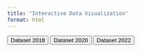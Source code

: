 ```yaml
---
title: "Interactive Data Visualization"
format: html
---
```


```{=html}
<button id="dataset2018Button">Dataset 2018</button>
<button id="dataset2020Button">Dataset 2020</button>
<button id="dataset2022Button">Dataset 2022</button>

<div id="plot1" style="width:100%;height:500px;"></div>
<div id="plot2" style="width:100%;height:500px;"></div>
<script src="https://cdn.plot.ly/plotly-latest.min.js"></script>
<script>
    const data2020 = [
        // Data for 2018
        {"OFFENSE_TYPE_ID":2,"OFFENSE_NAME":"False Pretenses\/Swindle\/Confidence Game","LOCATION_NAME":"Air\/Bus\/Train Terminal","OFFENSE_COUNT":3},{"OFFENSE_TYPE_ID":2,"OFFENSE_NAME":"False Pretenses\/Swindle\/Confidence Game","LOCATION_NAME":"Parking\/Drop Lot\/Garage","OFFENSE_COUNT":1},{"OFFENSE_TYPE_ID":4,"OFFENSE_NAME":"Sexual Assault With An Object","LOCATION_NAME":"Highway\/Road\/Alley\/Street\/Sidewalk","OFFENSE_COUNT":1},{"OFFENSE_TYPE_ID":5,"OFFENSE_NAME":"Destruction\/Damage\/Vandalism of Property","LOCATION_NAME":"Air\/Bus\/Train Terminal","OFFENSE_COUNT":139},{"OFFENSE_TYPE_ID":5,"OFFENSE_NAME":"Destruction\/Damage\/Vandalism of Property","LOCATION_NAME":"Commercial\/Office Building","OFFENSE_COUNT":2},{"OFFENSE_TYPE_ID":5,"OFFENSE_NAME":"Destruction\/Damage\/Vandalism of Property","LOCATION_NAME":"Highway\/Road\/Alley\/Street\/Sidewalk","OFFENSE_COUNT":176},{"OFFENSE_TYPE_ID":5,"OFFENSE_NAME":"Destruction\/Damage\/Vandalism of Property","LOCATION_NAME":"Other\/Unknown","OFFENSE_COUNT":33},{"OFFENSE_TYPE_ID":5,"OFFENSE_NAME":"Destruction\/Damage\/Vandalism of Property","LOCATION_NAME":"Parking\/Drop Lot\/Garage","OFFENSE_COUNT":78},{"OFFENSE_TYPE_ID":7,"OFFENSE_NAME":"Theft of Motor Vehicle Parts or Accessories","LOCATION_NAME":"Air\/Bus\/Train Terminal","OFFENSE_COUNT":1},{"OFFENSE_TYPE_ID":7,"OFFENSE_NAME":"Theft of Motor Vehicle Parts or Accessories","LOCATION_NAME":"Highway\/Road\/Alley\/Street\/Sidewalk","OFFENSE_COUNT":1},{"OFFENSE_TYPE_ID":7,"OFFENSE_NAME":"Theft of Motor Vehicle Parts or Accessories","LOCATION_NAME":"Parking\/Drop Lot\/Garage","OFFENSE_COUNT":24},{"OFFENSE_TYPE_ID":11,"OFFENSE_NAME":"Counterfeiting\/Forgery","LOCATION_NAME":"Air\/Bus\/Train Terminal","OFFENSE_COUNT":1},{"OFFENSE_TYPE_ID":11,"OFFENSE_NAME":"Counterfeiting\/Forgery","LOCATION_NAME":"Other\/Unknown","OFFENSE_COUNT":1},{"OFFENSE_TYPE_ID":11,"OFFENSE_NAME":"Counterfeiting\/Forgery","LOCATION_NAME":"Parking\/Drop Lot\/Garage","OFFENSE_COUNT":2},{"OFFENSE_TYPE_ID":13,"OFFENSE_NAME":"Pocket-picking","LOCATION_NAME":"Air\/Bus\/Train Terminal","OFFENSE_COUNT":12},{"OFFENSE_TYPE_ID":13,"OFFENSE_NAME":"Pocket-picking","LOCATION_NAME":"Highway\/Road\/Alley\/Street\/Sidewalk","OFFENSE_COUNT":2},{"OFFENSE_TYPE_ID":14,"OFFENSE_NAME":"Theft From Motor Vehicle","LOCATION_NAME":"Air\/Bus\/Train Terminal","OFFENSE_COUNT":2},{"OFFENSE_TYPE_ID":14,"OFFENSE_NAME":"Theft From Motor Vehicle","LOCATION_NAME":"Commercial\/Office Building","OFFENSE_COUNT":1},{"OFFENSE_TYPE_ID":14,"OFFENSE_NAME":"Theft From Motor Vehicle","LOCATION_NAME":"Highway\/Road\/Alley\/Street\/Sidewalk","OFFENSE_COUNT":1},{"OFFENSE_TYPE_ID":14,"OFFENSE_NAME":"Theft From Motor Vehicle","LOCATION_NAME":"Other\/Unknown","OFFENSE_COUNT":1},{"OFFENSE_TYPE_ID":14,"OFFENSE_NAME":"Theft From Motor Vehicle","LOCATION_NAME":"Parking\/Drop Lot\/Garage","OFFENSE_COUNT":40},{"OFFENSE_TYPE_ID":16,"OFFENSE_NAME":"Drug\/Narcotic Violations","LOCATION_NAME":"Air\/Bus\/Train Terminal","OFFENSE_COUNT":217},{"OFFENSE_TYPE_ID":16,"OFFENSE_NAME":"Drug\/Narcotic Violations","LOCATION_NAME":"Highway\/Road\/Alley\/Street\/Sidewalk","OFFENSE_COUNT":66},{"OFFENSE_TYPE_ID":16,"OFFENSE_NAME":"Drug\/Narcotic Violations","LOCATION_NAME":"Other\/Unknown","OFFENSE_COUNT":1},{"OFFENSE_TYPE_ID":16,"OFFENSE_NAME":"Drug\/Narcotic Violations","LOCATION_NAME":"Parking\/Drop Lot\/Garage","OFFENSE_COUNT":21},{"OFFENSE_TYPE_ID":18,"OFFENSE_NAME":"Purse-snatching","LOCATION_NAME":"Air\/Bus\/Train Terminal","OFFENSE_COUNT":97},{"OFFENSE_TYPE_ID":18,"OFFENSE_NAME":"Purse-snatching","LOCATION_NAME":"Highway\/Road\/Alley\/Street\/Sidewalk","OFFENSE_COUNT":20},{"OFFENSE_TYPE_ID":18,"OFFENSE_NAME":"Purse-snatching","LOCATION_NAME":"Parking\/Drop Lot\/Garage","OFFENSE_COUNT":1},{"OFFENSE_TYPE_ID":20,"OFFENSE_NAME":"Arson","LOCATION_NAME":"Air\/Bus\/Train Terminal","OFFENSE_COUNT":2},{"OFFENSE_TYPE_ID":21,"OFFENSE_NAME":"Motor Vehicle Theft","LOCATION_NAME":"Air\/Bus\/Train Terminal","OFFENSE_COUNT":4},{"OFFENSE_TYPE_ID":21,"OFFENSE_NAME":"Motor Vehicle Theft","LOCATION_NAME":"Highway\/Road\/Alley\/Street\/Sidewalk","OFFENSE_COUNT":2},{"OFFENSE_TYPE_ID":21,"OFFENSE_NAME":"Motor Vehicle Theft","LOCATION_NAME":"Parking\/Drop Lot\/Garage","OFFENSE_COUNT":23},{"OFFENSE_TYPE_ID":27,"OFFENSE_NAME":"Aggravated Assault","LOCATION_NAME":"Air\/Bus\/Train Terminal","OFFENSE_COUNT":83},{"OFFENSE_TYPE_ID":27,"OFFENSE_NAME":"Aggravated Assault","LOCATION_NAME":"Highway\/Road\/Alley\/Street\/Sidewalk","OFFENSE_COUNT":30},{"OFFENSE_TYPE_ID":27,"OFFENSE_NAME":"Aggravated Assault","LOCATION_NAME":"Parking\/Drop Lot\/Garage","OFFENSE_COUNT":7},{"OFFENSE_TYPE_ID":28,"OFFENSE_NAME":"Stolen Property Offenses","LOCATION_NAME":"Air\/Bus\/Train Terminal","OFFENSE_COUNT":14},{"OFFENSE_TYPE_ID":28,"OFFENSE_NAME":"Stolen Property Offenses","LOCATION_NAME":"Grocery\/Supermarket","OFFENSE_COUNT":1},{"OFFENSE_TYPE_ID":29,"OFFENSE_NAME":"Kidnapping\/Abduction","LOCATION_NAME":"Air\/Bus\/Train Terminal","OFFENSE_COUNT":2},{"OFFENSE_TYPE_ID":29,"OFFENSE_NAME":"Kidnapping\/Abduction","LOCATION_NAME":"Highway\/Road\/Alley\/Street\/Sidewalk","OFFENSE_COUNT":1},{"OFFENSE_TYPE_ID":32,"OFFENSE_NAME":"Murder and Nonnegligent Manslaughter","LOCATION_NAME":"Air\/Bus\/Train Terminal","OFFENSE_COUNT":3},{"OFFENSE_TYPE_ID":35,"OFFENSE_NAME":"Drug Equipment Violations","LOCATION_NAME":"Air\/Bus\/Train Terminal","OFFENSE_COUNT":21},{"OFFENSE_TYPE_ID":35,"OFFENSE_NAME":"Drug Equipment Violations","LOCATION_NAME":"Highway\/Road\/Alley\/Street\/Sidewalk","OFFENSE_COUNT":1},{"OFFENSE_TYPE_ID":35,"OFFENSE_NAME":"Drug Equipment Violations","LOCATION_NAME":"Parking\/Drop Lot\/Garage","OFFENSE_COUNT":3},{"OFFENSE_TYPE_ID":36,"OFFENSE_NAME":"Rape","LOCATION_NAME":"Air\/Bus\/Train Terminal","OFFENSE_COUNT":3},{"OFFENSE_TYPE_ID":39,"OFFENSE_NAME":"Weapon Law Violations","LOCATION_NAME":"Air\/Bus\/Train Terminal","OFFENSE_COUNT":63},{"OFFENSE_TYPE_ID":39,"OFFENSE_NAME":"Weapon Law Violations","LOCATION_NAME":"Convenience Store","OFFENSE_COUNT":1},{"OFFENSE_TYPE_ID":39,"OFFENSE_NAME":"Weapon Law Violations","LOCATION_NAME":"Grocery\/Supermarket","OFFENSE_COUNT":1},{"OFFENSE_TYPE_ID":39,"OFFENSE_NAME":"Weapon Law Violations","LOCATION_NAME":"Highway\/Road\/Alley\/Street\/Sidewalk","OFFENSE_COUNT":9},{"OFFENSE_TYPE_ID":39,"OFFENSE_NAME":"Weapon Law Violations","LOCATION_NAME":"Parking\/Drop Lot\/Garage","OFFENSE_COUNT":2},{"OFFENSE_TYPE_ID":39,"OFFENSE_NAME":"Weapon Law Violations","LOCATION_NAME":"Residence\/Home","OFFENSE_COUNT":1},{"OFFENSE_TYPE_ID":40,"OFFENSE_NAME":"Robbery","LOCATION_NAME":"Air\/Bus\/Train Terminal","OFFENSE_COUNT":133},{"OFFENSE_TYPE_ID":40,"OFFENSE_NAME":"Robbery","LOCATION_NAME":"Highway\/Road\/Alley\/Street\/Sidewalk","OFFENSE_COUNT":19},{"OFFENSE_TYPE_ID":40,"OFFENSE_NAME":"Robbery","LOCATION_NAME":"Parking\/Drop Lot\/Garage","OFFENSE_COUNT":13},{"OFFENSE_TYPE_ID":41,"OFFENSE_NAME":"Credit Card\/Automated Teller Machine Fraud","LOCATION_NAME":"Air\/Bus\/Train Terminal","OFFENSE_COUNT":2},{"OFFENSE_TYPE_ID":44,"OFFENSE_NAME":"Intimidation","LOCATION_NAME":"Air\/Bus\/Train Terminal","OFFENSE_COUNT":58},{"OFFENSE_TYPE_ID":44,"OFFENSE_NAME":"Intimidation","LOCATION_NAME":"Commercial\/Office Building","OFFENSE_COUNT":1},{"OFFENSE_TYPE_ID":44,"OFFENSE_NAME":"Intimidation","LOCATION_NAME":"Government\/Public Building","OFFENSE_COUNT":1},{"OFFENSE_TYPE_ID":44,"OFFENSE_NAME":"Intimidation","LOCATION_NAME":"Highway\/Road\/Alley\/Street\/Sidewalk","OFFENSE_COUNT":37},{"OFFENSE_TYPE_ID":44,"OFFENSE_NAME":"Intimidation","LOCATION_NAME":"Other\/Unknown","OFFENSE_COUNT":1},{"OFFENSE_TYPE_ID":45,"OFFENSE_NAME":"All Other Larceny","LOCATION_NAME":"Air\/Bus\/Train Terminal","OFFENSE_COUNT":165},{"OFFENSE_TYPE_ID":45,"OFFENSE_NAME":"All Other Larceny","LOCATION_NAME":"Commercial\/Office Building","OFFENSE_COUNT":2},{"OFFENSE_TYPE_ID":45,"OFFENSE_NAME":"All Other Larceny","LOCATION_NAME":"Government\/Public Building","OFFENSE_COUNT":1},{"OFFENSE_TYPE_ID":45,"OFFENSE_NAME":"All Other Larceny","LOCATION_NAME":"Highway\/Road\/Alley\/Street\/Sidewalk","OFFENSE_COUNT":21},{"OFFENSE_TYPE_ID":45,"OFFENSE_NAME":"All Other Larceny","LOCATION_NAME":"Other\/Unknown","OFFENSE_COUNT":4},{"OFFENSE_TYPE_ID":45,"OFFENSE_NAME":"All Other Larceny","LOCATION_NAME":"Parking\/Drop Lot\/Garage","OFFENSE_COUNT":3},{"OFFENSE_TYPE_ID":46,"OFFENSE_NAME":"Impersonation","LOCATION_NAME":"Commercial\/Office Building","OFFENSE_COUNT":2},{"OFFENSE_TYPE_ID":46,"OFFENSE_NAME":"Impersonation","LOCATION_NAME":"Parking\/Drop Lot\/Garage","OFFENSE_COUNT":1},{"OFFENSE_TYPE_ID":47,"OFFENSE_NAME":"Theft From Building","LOCATION_NAME":"Air\/Bus\/Train Terminal","OFFENSE_COUNT":4},{"OFFENSE_TYPE_ID":47,"OFFENSE_NAME":"Theft From Building","LOCATION_NAME":"Commercial\/Office Building","OFFENSE_COUNT":2},{"OFFENSE_TYPE_ID":47,"OFFENSE_NAME":"Theft From Building","LOCATION_NAME":"Government\/Public Building","OFFENSE_COUNT":3},{"OFFENSE_TYPE_ID":47,"OFFENSE_NAME":"Theft From Building","LOCATION_NAME":"Other\/Unknown","OFFENSE_COUNT":1},{"OFFENSE_TYPE_ID":47,"OFFENSE_NAME":"Theft From Building","LOCATION_NAME":"Parking\/Drop Lot\/Garage","OFFENSE_COUNT":1},{"OFFENSE_TYPE_ID":49,"OFFENSE_NAME":"Burglary\/Breaking & Entering","LOCATION_NAME":"Air\/Bus\/Train Terminal","OFFENSE_COUNT":1},{"OFFENSE_TYPE_ID":50,"OFFENSE_NAME":"Theft From Coin-Operated Machine or Device","LOCATION_NAME":"Commercial\/Office Building","OFFENSE_COUNT":2},{"OFFENSE_TYPE_ID":51,"OFFENSE_NAME":"Simple Assault","LOCATION_NAME":"Air\/Bus\/Train Terminal","OFFENSE_COUNT":500},{"OFFENSE_TYPE_ID":51,"OFFENSE_NAME":"Simple Assault","LOCATION_NAME":"Commercial\/Office Building","OFFENSE_COUNT":3},{"OFFENSE_TYPE_ID":51,"OFFENSE_NAME":"Simple Assault","LOCATION_NAME":"Government\/Public Building","OFFENSE_COUNT":1},{"OFFENSE_TYPE_ID":51,"OFFENSE_NAME":"Simple Assault","LOCATION_NAME":"Highway\/Road\/Alley\/Street\/Sidewalk","OFFENSE_COUNT":156},{"OFFENSE_TYPE_ID":51,"OFFENSE_NAME":"Simple Assault","LOCATION_NAME":"Other\/Unknown","OFFENSE_COUNT":1},{"OFFENSE_TYPE_ID":51,"OFFENSE_NAME":"Simple Assault","LOCATION_NAME":"Parking\/Drop Lot\/Garage","OFFENSE_COUNT":14},{"OFFENSE_TYPE_ID":56,"OFFENSE_NAME":"Fondling","LOCATION_NAME":"Air\/Bus\/Train Terminal","OFFENSE_COUNT":44},{"OFFENSE_TYPE_ID":56,"OFFENSE_NAME":"Fondling","LOCATION_NAME":"Highway\/Road\/Alley\/Street\/Sidewalk","OFFENSE_COUNT":11},{"OFFENSE_TYPE_ID":62,"OFFENSE_NAME":"Animal Cruelty","LOCATION_NAME":"Highway\/Road\/Alley\/Street\/Sidewalk","OFFENSE_COUNT":1}
    ];
    const data2022 = [
        {"OFFENSE_TYPE_ID":"13B","OFFENSE_NAME":"Simple Assault","LOCATION_NAME":"Residence\/Home","OFFENSE_COUNT":6033},{"OFFENSE_TYPE_ID":"290","OFFENSE_NAME":"Destruction\/Damage\/Vandalism of Property","LOCATION_NAME":"Highway\/Road\/Alley\/Street\/Sidewalk","OFFENSE_COUNT":5369},{"OFFENSE_TYPE_ID":"290","OFFENSE_NAME":"Destruction\/Damage\/Vandalism of Property","LOCATION_NAME":"Residence\/Home","OFFENSE_COUNT":5285},{"OFFENSE_TYPE_ID":"23F","OFFENSE_NAME":"Theft From Motor Vehicle","LOCATION_NAME":"Highway\/Road\/Alley\/Street\/Sidewalk","OFFENSE_COUNT":4301},{"OFFENSE_TYPE_ID":"23H","OFFENSE_NAME":"All Other Larceny","LOCATION_NAME":"Residence\/Home","OFFENSE_COUNT":3026},{"OFFENSE_TYPE_ID":"13B","OFFENSE_NAME":"Simple Assault","LOCATION_NAME":"Highway\/Road\/Alley\/Street\/Sidewalk","OFFENSE_COUNT":2392},{"OFFENSE_TYPE_ID":"13C","OFFENSE_NAME":"Intimidation","LOCATION_NAME":"Residence\/Home","OFFENSE_COUNT":2067},{"OFFENSE_TYPE_ID":"240","OFFENSE_NAME":"Motor Vehicle Theft","LOCATION_NAME":"Highway\/Road\/Alley\/Street\/Sidewalk","OFFENSE_COUNT":1826},{"OFFENSE_TYPE_ID":"520","OFFENSE_NAME":"Weapon Law Violations","LOCATION_NAME":"Highway\/Road\/Alley\/Street\/Sidewalk","OFFENSE_COUNT":1688},{"OFFENSE_TYPE_ID":"23F","OFFENSE_NAME":"Theft From Motor Vehicle","LOCATION_NAME":"Residence\/Home","OFFENSE_COUNT":1598},{"OFFENSE_TYPE_ID":"520","OFFENSE_NAME":"Weapon Law Violations","LOCATION_NAME":"Residence\/Home","OFFENSE_COUNT":1420},{"OFFENSE_TYPE_ID":"240","OFFENSE_NAME":"Motor Vehicle Theft","LOCATION_NAME":"Residence\/Home","OFFENSE_COUNT":1239},{"OFFENSE_TYPE_ID":"23D","OFFENSE_NAME":"Theft From Building","LOCATION_NAME":"Residence\/Home","OFFENSE_COUNT":1130},{"OFFENSE_TYPE_ID":"26F","OFFENSE_NAME":"Identity Theft","LOCATION_NAME":"Residence\/Home","OFFENSE_COUNT":1115},{"OFFENSE_TYPE_ID":"23H","OFFENSE_NAME":"All Other Larceny","LOCATION_NAME":"Highway\/Road\/Alley\/Street\/Sidewalk","OFFENSE_COUNT":1095},{"OFFENSE_TYPE_ID":"120","OFFENSE_NAME":"Robbery","LOCATION_NAME":"Highway\/Road\/Alley\/Street\/Sidewalk","OFFENSE_COUNT":1021},{"OFFENSE_TYPE_ID":"13A","OFFENSE_NAME":"Aggravated Assault","LOCATION_NAME":"Residence\/Home","OFFENSE_COUNT":971},{"OFFENSE_TYPE_ID":"26B","OFFENSE_NAME":"Credit Card\/Automated Teller Machine Fraud","LOCATION_NAME":"Residence\/Home","OFFENSE_COUNT":876},{"OFFENSE_TYPE_ID":"13B","OFFENSE_NAME":"Simple Assault","LOCATION_NAME":"Air\/Bus\/Train Terminal","OFFENSE_COUNT":762},{"OFFENSE_TYPE_ID":"26A","OFFENSE_NAME":"False Pretenses\/Swindle\/Confidence Game","LOCATION_NAME":"Residence\/Home","OFFENSE_COUNT":748},{"OFFENSE_TYPE_ID":"13A","OFFENSE_NAME":"Aggravated Assault","LOCATION_NAME":"Highway\/Road\/Alley\/Street\/Sidewalk","OFFENSE_COUNT":735},{"OFFENSE_TYPE_ID":"35A","OFFENSE_NAME":"Drug\/Narcotic Violations","LOCATION_NAME":"Highway\/Road\/Alley\/Street\/Sidewalk","OFFENSE_COUNT":664},{"OFFENSE_TYPE_ID":"13C","OFFENSE_NAME":"Intimidation","LOCATION_NAME":"Highway\/Road\/Alley\/Street\/Sidewalk","OFFENSE_COUNT":629},{"OFFENSE_TYPE_ID":"120","OFFENSE_NAME":"Robbery","LOCATION_NAME":"Residence\/Home","OFFENSE_COUNT":597},{"OFFENSE_TYPE_ID":"290","OFFENSE_NAME":"Destruction\/Damage\/Vandalism of Property","LOCATION_NAME":"Parking\/Drop Lot\/Garage","OFFENSE_COUNT":592},{"OFFENSE_TYPE_ID":"220","OFFENSE_NAME":"Burglary\/Breaking & Entering","LOCATION_NAME":"Residence\/Home","OFFENSE_COUNT":543},{"OFFENSE_TYPE_ID":"23F","OFFENSE_NAME":"Theft From Motor Vehicle","LOCATION_NAME":"Parking\/Drop Lot\/Garage","OFFENSE_COUNT":495},{"OFFENSE_TYPE_ID":"23H","OFFENSE_NAME":"All Other Larceny","LOCATION_NAME":"Convenience Store","OFFENSE_COUNT":482},{"OFFENSE_TYPE_ID":"23G","OFFENSE_NAME":"Theft of Motor Vehicle Parts or Accessories","LOCATION_NAME":"Highway\/Road\/Alley\/Street\/Sidewalk","OFFENSE_COUNT":481},{"OFFENSE_TYPE_ID":"23C","OFFENSE_NAME":"Shoplifting","LOCATION_NAME":"Convenience Store","OFFENSE_COUNT":469},{"OFFENSE_TYPE_ID":"35A","OFFENSE_NAME":"Drug\/Narcotic Violations","LOCATION_NAME":"Residence\/Home","OFFENSE_COUNT":420},{"OFFENSE_TYPE_ID":"13B","OFFENSE_NAME":"Simple Assault","LOCATION_NAME":"Restaurant","OFFENSE_COUNT":351},{"OFFENSE_TYPE_ID":"23G","OFFENSE_NAME":"Theft of Motor Vehicle Parts or Accessories","LOCATION_NAME":"Residence\/Home","OFFENSE_COUNT":332},{"OFFENSE_TYPE_ID":"23C","OFFENSE_NAME":"Shoplifting","LOCATION_NAME":"Department\/Discount Store","OFFENSE_COUNT":320},{"OFFENSE_TYPE_ID":"13B","OFFENSE_NAME":"Simple Assault","LOCATION_NAME":"Convenience Store","OFFENSE_COUNT":298},{"OFFENSE_TYPE_ID":"290","OFFENSE_NAME":"Destruction\/Damage\/Vandalism of Property","LOCATION_NAME":"Other\/Unknown","OFFENSE_COUNT":292},{"OFFENSE_TYPE_ID":"23H","OFFENSE_NAME":"All Other Larceny","LOCATION_NAME":"Department\/Discount Store","OFFENSE_COUNT":288},{"OFFENSE_TYPE_ID":"290","OFFENSE_NAME":"Destruction\/Damage\/Vandalism of Property","LOCATION_NAME":"Restaurant","OFFENSE_COUNT":282},{"OFFENSE_TYPE_ID":"23H","OFFENSE_NAME":"All Other Larceny","LOCATION_NAME":"Other\/Unknown","OFFENSE_COUNT":269},{"OFFENSE_TYPE_ID":"290","OFFENSE_NAME":"Destruction\/Damage\/Vandalism of Property","LOCATION_NAME":"Commercial\/Office Building","OFFENSE_COUNT":265},{"OFFENSE_TYPE_ID":"290","OFFENSE_NAME":"Destruction\/Damage\/Vandalism of Property","LOCATION_NAME":"Air\/Bus\/Train Terminal","OFFENSE_COUNT":262},{"OFFENSE_TYPE_ID":"23H","OFFENSE_NAME":"All Other Larceny","LOCATION_NAME":"Restaurant","OFFENSE_COUNT":255},{"OFFENSE_TYPE_ID":"290","OFFENSE_NAME":"Destruction\/Damage\/Vandalism of Property","LOCATION_NAME":"Convenience Store","OFFENSE_COUNT":240},{"OFFENSE_TYPE_ID":"23H","OFFENSE_NAME":"All Other Larceny","LOCATION_NAME":"Commercial\/Office Building","OFFENSE_COUNT":214},{"OFFENSE_TYPE_ID":"13B","OFFENSE_NAME":"Simple Assault","LOCATION_NAME":"Other\/Unknown","OFFENSE_COUNT":205},{"OFFENSE_TYPE_ID":"23H","OFFENSE_NAME":"All Other Larceny","LOCATION_NAME":"Air\/Bus\/Train Terminal","OFFENSE_COUNT":204},{"OFFENSE_TYPE_ID":"13B","OFFENSE_NAME":"Simple Assault","LOCATION_NAME":"School-Elementary\/Secondary","OFFENSE_COUNT":204},{"OFFENSE_TYPE_ID":"13B","OFFENSE_NAME":"Simple Assault","LOCATION_NAME":"Government\/Public Building","OFFENSE_COUNT":203},{"OFFENSE_TYPE_ID":"120","OFFENSE_NAME":"Robbery","LOCATION_NAME":"Air\/Bus\/Train Terminal","OFFENSE_COUNT":196},{"OFFENSE_TYPE_ID":"13C","OFFENSE_NAME":"Intimidation","LOCATION_NAME":"Convenience Store","OFFENSE_COUNT":194},{"OFFENSE_TYPE_ID":"280","OFFENSE_NAME":"Stolen Property Offenses","LOCATION_NAME":"Highway\/Road\/Alley\/Street\/Sidewalk","OFFENSE_COUNT":191},{"OFFENSE_TYPE_ID":"13B","OFFENSE_NAME":"Simple Assault","LOCATION_NAME":"Bar\/Nightclub","OFFENSE_COUNT":181},{"OFFENSE_TYPE_ID":"23H","OFFENSE_NAME":"All Other Larceny","LOCATION_NAME":"Parking\/Drop Lot\/Garage","OFFENSE_COUNT":179},{"OFFENSE_TYPE_ID":"13B","OFFENSE_NAME":"Simple Assault","LOCATION_NAME":"Commercial\/Office Building","OFFENSE_COUNT":174},{"OFFENSE_TYPE_ID":"250","OFFENSE_NAME":"Counterfeiting\/Forgery","LOCATION_NAME":"Highway\/Road\/Alley\/Street\/Sidewalk","OFFENSE_COUNT":171},{"OFFENSE_TYPE_ID":"290","OFFENSE_NAME":"Destruction\/Damage\/Vandalism of Property","LOCATION_NAME":"Government\/Public Building","OFFENSE_COUNT":160},{"OFFENSE_TYPE_ID":"23F","OFFENSE_NAME":"Theft From Motor Vehicle","LOCATION_NAME":"Other\/Unknown","OFFENSE_COUNT":159},{"OFFENSE_TYPE_ID":"23D","OFFENSE_NAME":"Theft From Building","LOCATION_NAME":"Restaurant","OFFENSE_COUNT":158},{"OFFENSE_TYPE_ID":"26G","OFFENSE_NAME":"Hacking\/Computer Invasion","LOCATION_NAME":"Residence\/Home","OFFENSE_COUNT":157},{"OFFENSE_TYPE_ID":"23D","OFFENSE_NAME":"Theft From Building","LOCATION_NAME":"Convenience Store","OFFENSE_COUNT":157},{"OFFENSE_TYPE_ID":"240","OFFENSE_NAME":"Motor Vehicle Theft","LOCATION_NAME":"Parking\/Drop Lot\/Garage","OFFENSE_COUNT":157},{"OFFENSE_TYPE_ID":"11A","OFFENSE_NAME":"Rape","LOCATION_NAME":"Residence\/Home","OFFENSE_COUNT":152},{"OFFENSE_TYPE_ID":"23C","OFFENSE_NAME":"Shoplifting","LOCATION_NAME":"Grocery\/Supermarket","OFFENSE_COUNT":149},{"OFFENSE_TYPE_ID":"13B","OFFENSE_NAME":"Simple Assault","LOCATION_NAME":"Hotel\/Motel\/Etc.","OFFENSE_COUNT":149},{"OFFENSE_TYPE_ID":"23H","OFFENSE_NAME":"All Other Larceny","LOCATION_NAME":"Specialty Store","OFFENSE_COUNT":148},{"OFFENSE_TYPE_ID":"23C","OFFENSE_NAME":"Shoplifting","LOCATION_NAME":"Specialty Store","OFFENSE_COUNT":141},{"OFFENSE_TYPE_ID":"13A","OFFENSE_NAME":"Aggravated Assault","LOCATION_NAME":"Air\/Bus\/Train Terminal","OFFENSE_COUNT":138},{"OFFENSE_TYPE_ID":"26B","OFFENSE_NAME":"Credit Card\/Automated Teller Machine Fraud","LOCATION_NAME":"Highway\/Road\/Alley\/Street\/Sidewalk","OFFENSE_COUNT":135},{"OFFENSE_TYPE_ID":"26F","OFFENSE_NAME":"Identity Theft","LOCATION_NAME":"Government\/Public Building","OFFENSE_COUNT":135},{"OFFENSE_TYPE_ID":"23H","OFFENSE_NAME":"All Other Larceny","LOCATION_NAME":"Grocery\/Supermarket","OFFENSE_COUNT":133},{"OFFENSE_TYPE_ID":"23D","OFFENSE_NAME":"Theft From Building","LOCATION_NAME":"Commercial\/Office Building","OFFENSE_COUNT":130},{"OFFENSE_TYPE_ID":"23H","OFFENSE_NAME":"All Other Larceny","LOCATION_NAME":"Drug Store\/Doctor's Office\/Hospital","OFFENSE_COUNT":129},{"OFFENSE_TYPE_ID":"23C","OFFENSE_NAME":"Shoplifting","LOCATION_NAME":"Drug Store\/Doctor's Office\/Hospital","OFFENSE_COUNT":129},{"OFFENSE_TYPE_ID":"13C","OFFENSE_NAME":"Intimidation","LOCATION_NAME":"Restaurant","OFFENSE_COUNT":127},{"OFFENSE_TYPE_ID":"280","OFFENSE_NAME":"Stolen Property Offenses","LOCATION_NAME":"Residence\/Home","OFFENSE_COUNT":126},{"OFFENSE_TYPE_ID":"13B","OFFENSE_NAME":"Simple Assault","LOCATION_NAME":"Parking\/Drop Lot\/Garage","OFFENSE_COUNT":125},{"OFFENSE_TYPE_ID":"13B","OFFENSE_NAME":"Simple Assault","LOCATION_NAME":"Grocery\/Supermarket","OFFENSE_COUNT":125},{"OFFENSE_TYPE_ID":"220","OFFENSE_NAME":"Burglary\/Breaking & Entering","LOCATION_NAME":"Convenience Store","OFFENSE_COUNT":121},{"OFFENSE_TYPE_ID":"13C","OFFENSE_NAME":"Intimidation","LOCATION_NAME":"School-Elementary\/Secondary","OFFENSE_COUNT":119},{"OFFENSE_TYPE_ID":"220","OFFENSE_NAME":"Burglary\/Breaking & Entering","LOCATION_NAME":"Restaurant","OFFENSE_COUNT":115},{"OFFENSE_TYPE_ID":"35A","OFFENSE_NAME":"Drug\/Narcotic Violations","LOCATION_NAME":"Air\/Bus\/Train Terminal","OFFENSE_COUNT":115},{"OFFENSE_TYPE_ID":"23D","OFFENSE_NAME":"Theft From Building","LOCATION_NAME":"Department\/Discount Store","OFFENSE_COUNT":113},{"OFFENSE_TYPE_ID":"290","OFFENSE_NAME":"Destruction\/Damage\/Vandalism of Property","LOCATION_NAME":"Service\/Gas Station","OFFENSE_COUNT":111},{"OFFENSE_TYPE_ID":"11D","OFFENSE_NAME":"Fondling","LOCATION_NAME":"Highway\/Road\/Alley\/Street\/Sidewalk","OFFENSE_COUNT":110},{"OFFENSE_TYPE_ID":"220","OFFENSE_NAME":"Burglary\/Breaking & Entering","LOCATION_NAME":"Commercial\/Office Building","OFFENSE_COUNT":108},{"OFFENSE_TYPE_ID":"13B","OFFENSE_NAME":"Simple Assault","LOCATION_NAME":"Drug Store\/Doctor's Office\/Hospital","OFFENSE_COUNT":107},{"OFFENSE_TYPE_ID":"240","OFFENSE_NAME":"Motor Vehicle Theft","LOCATION_NAME":"Restaurant","OFFENSE_COUNT":107},{"OFFENSE_TYPE_ID":"520","OFFENSE_NAME":"Weapon Law Violations","LOCATION_NAME":"Convenience Store","OFFENSE_COUNT":106},{"OFFENSE_TYPE_ID":"11D","OFFENSE_NAME":"Fondling","LOCATION_NAME":"Residence\/Home","OFFENSE_COUNT":102},{"OFFENSE_TYPE_ID":"13C","OFFENSE_NAME":"Intimidation","LOCATION_NAME":"Government\/Public Building","OFFENSE_COUNT":101},{"OFFENSE_TYPE_ID":"13C","OFFENSE_NAME":"Intimidation","LOCATION_NAME":"Commercial\/Office Building","OFFENSE_COUNT":97},{"OFFENSE_TYPE_ID":"13B","OFFENSE_NAME":"Simple Assault","LOCATION_NAME":"Department\/Discount Store","OFFENSE_COUNT":96},{"OFFENSE_TYPE_ID":"120","OFFENSE_NAME":"Robbery","LOCATION_NAME":"Convenience Store","OFFENSE_COUNT":93},{"OFFENSE_TYPE_ID":"13C","OFFENSE_NAME":"Intimidation","LOCATION_NAME":"Other\/Unknown","OFFENSE_COUNT":92},{"OFFENSE_TYPE_ID":"23B","OFFENSE_NAME":"Purse-snatching","LOCATION_NAME":"Air\/Bus\/Train Terminal","OFFENSE_COUNT":91},{"OFFENSE_TYPE_ID":"23C","OFFENSE_NAME":"Shoplifting","LOCATION_NAME":"Commercial\/Office Building","OFFENSE_COUNT":91},{"OFFENSE_TYPE_ID":"240","OFFENSE_NAME":"Motor Vehicle Theft","LOCATION_NAME":"Service\/Gas Station","OFFENSE_COUNT":90},{"OFFENSE_TYPE_ID":"13C","OFFENSE_NAME":"Intimidation","LOCATION_NAME":"Air\/Bus\/Train Terminal","OFFENSE_COUNT":87},{"OFFENSE_TYPE_ID":"13C","OFFENSE_NAME":"Intimidation","LOCATION_NAME":"Department\/Discount Store","OFFENSE_COUNT":86},{"OFFENSE_TYPE_ID":"220","OFFENSE_NAME":"Burglary\/Breaking & Entering","LOCATION_NAME":"Grocery\/Supermarket","OFFENSE_COUNT":85},{"OFFENSE_TYPE_ID":"13B","OFFENSE_NAME":"Simple Assault","LOCATION_NAME":"Shelter-Mission\/Homeless","OFFENSE_COUNT":84},{"OFFENSE_TYPE_ID":"520","OFFENSE_NAME":"Weapon Law Violations","LOCATION_NAME":"Government\/Public Building","OFFENSE_COUNT":84},{"OFFENSE_TYPE_ID":"520","OFFENSE_NAME":"Weapon Law Violations","LOCATION_NAME":"Other\/Unknown","OFFENSE_COUNT":84},{"OFFENSE_TYPE_ID":"23F","OFFENSE_NAME":"Theft From Motor Vehicle","LOCATION_NAME":"Commercial\/Office Building","OFFENSE_COUNT":84},{"OFFENSE_TYPE_ID":"520","OFFENSE_NAME":"Weapon Law Violations","LOCATION_NAME":"Air\/Bus\/Train Terminal","OFFENSE_COUNT":82},{"OFFENSE_TYPE_ID":"13B","OFFENSE_NAME":"Simple Assault","LOCATION_NAME":"Service\/Gas Station","OFFENSE_COUNT":82},{"OFFENSE_TYPE_ID":"26F","OFFENSE_NAME":"Identity Theft","LOCATION_NAME":"Highway\/Road\/Alley\/Street\/Sidewalk","OFFENSE_COUNT":82},{"OFFENSE_TYPE_ID":"23H","OFFENSE_NAME":"All Other Larceny","LOCATION_NAME":"Hotel\/Motel\/Etc.","OFFENSE_COUNT":82},{"OFFENSE_TYPE_ID":"26B","OFFENSE_NAME":"Credit Card\/Automated Teller Machine Fraud","LOCATION_NAME":"Restaurant","OFFENSE_COUNT":80},{"OFFENSE_TYPE_ID":"09A","OFFENSE_NAME":"Murder and Nonnegligent Manslaughter","LOCATION_NAME":"Highway\/Road\/Alley\/Street\/Sidewalk","OFFENSE_COUNT":80},{"OFFENSE_TYPE_ID":"290","OFFENSE_NAME":"Destruction\/Damage\/Vandalism of Property","LOCATION_NAME":"Hotel\/Motel\/Etc.","OFFENSE_COUNT":79},{"OFFENSE_TYPE_ID":"220","OFFENSE_NAME":"Burglary\/Breaking & Entering","LOCATION_NAME":"Department\/Discount Store","OFFENSE_COUNT":79},{"OFFENSE_TYPE_ID":"240","OFFENSE_NAME":"Motor Vehicle Theft","LOCATION_NAME":"Commercial\/Office Building","OFFENSE_COUNT":77},{"OFFENSE_TYPE_ID":"13B","OFFENSE_NAME":"Simple Assault","LOCATION_NAME":"Park\/Playground","OFFENSE_COUNT":77},{"OFFENSE_TYPE_ID":"23H","OFFENSE_NAME":"All Other Larceny","LOCATION_NAME":"Government\/Public Building","OFFENSE_COUNT":77},{"OFFENSE_TYPE_ID":"26F","OFFENSE_NAME":"Identity Theft","LOCATION_NAME":"Commercial\/Office Building","OFFENSE_COUNT":76},{"OFFENSE_TYPE_ID":"13A","OFFENSE_NAME":"Aggravated Assault","LOCATION_NAME":"Convenience Store","OFFENSE_COUNT":75},{"OFFENSE_TYPE_ID":"23D","OFFENSE_NAME":"Theft From Building","LOCATION_NAME":"Specialty Store","OFFENSE_COUNT":73},{"OFFENSE_TYPE_ID":"120","OFFENSE_NAME":"Robbery","LOCATION_NAME":"Service\/Gas Station","OFFENSE_COUNT":73},{"OFFENSE_TYPE_ID":"240","OFFENSE_NAME":"Motor Vehicle Theft","LOCATION_NAME":"Other\/Unknown","OFFENSE_COUNT":72},{"OFFENSE_TYPE_ID":"23F","OFFENSE_NAME":"Theft From Motor Vehicle","LOCATION_NAME":"Service\/Gas Station","OFFENSE_COUNT":72},{"OFFENSE_TYPE_ID":"290","OFFENSE_NAME":"Destruction\/Damage\/Vandalism of Property","LOCATION_NAME":"Specialty Store","OFFENSE_COUNT":70},{"OFFENSE_TYPE_ID":"09A","OFFENSE_NAME":"Murder and Nonnegligent Manslaughter","LOCATION_NAME":"Residence\/Home","OFFENSE_COUNT":69},{"OFFENSE_TYPE_ID":"250","OFFENSE_NAME":"Counterfeiting\/Forgery","LOCATION_NAME":"Residence\/Home","OFFENSE_COUNT":68},{"OFFENSE_TYPE_ID":"23D","OFFENSE_NAME":"Theft From Building","LOCATION_NAME":"Hotel\/Motel\/Etc.","OFFENSE_COUNT":67},{"OFFENSE_TYPE_ID":"290","OFFENSE_NAME":"Destruction\/Damage\/Vandalism of Property","LOCATION_NAME":"Department\/Discount Store","OFFENSE_COUNT":67},{"OFFENSE_TYPE_ID":"35A","OFFENSE_NAME":"Drug\/Narcotic Violations","LOCATION_NAME":"Convenience Store","OFFENSE_COUNT":67},{"OFFENSE_TYPE_ID":"520","OFFENSE_NAME":"Weapon Law Violations","LOCATION_NAME":"Parking\/Drop Lot\/Garage","OFFENSE_COUNT":66},{"OFFENSE_TYPE_ID":"23F","OFFENSE_NAME":"Theft From Motor Vehicle","LOCATION_NAME":"Restaurant","OFFENSE_COUNT":66},{"OFFENSE_TYPE_ID":"13C","OFFENSE_NAME":"Intimidation","LOCATION_NAME":"Grocery\/Supermarket","OFFENSE_COUNT":65},{"OFFENSE_TYPE_ID":"35A","OFFENSE_NAME":"Drug\/Narcotic Violations","LOCATION_NAME":"Government\/Public Building","OFFENSE_COUNT":65},{"OFFENSE_TYPE_ID":"23H","OFFENSE_NAME":"All Other Larceny","LOCATION_NAME":"Bar\/Nightclub","OFFENSE_COUNT":65},{"OFFENSE_TYPE_ID":"26D","OFFENSE_NAME":"Welfare Fraud","LOCATION_NAME":"Government\/Public Building","OFFENSE_COUNT":64},{"OFFENSE_TYPE_ID":"23F","OFFENSE_NAME":"Theft From Motor Vehicle","LOCATION_NAME":"Government\/Public Building","OFFENSE_COUNT":64},{"OFFENSE_TYPE_ID":"290","OFFENSE_NAME":"Destruction\/Damage\/Vandalism of Property","LOCATION_NAME":"Bar\/Nightclub","OFFENSE_COUNT":63},{"OFFENSE_TYPE_ID":"23H","OFFENSE_NAME":"All Other Larceny","LOCATION_NAME":"Service\/Gas Station","OFFENSE_COUNT":60},{"OFFENSE_TYPE_ID":"290","OFFENSE_NAME":"Destruction\/Damage\/Vandalism of Property","LOCATION_NAME":"Church\/Synagogue\/Temple\/Mosque","OFFENSE_COUNT":60},{"OFFENSE_TYPE_ID":"290","OFFENSE_NAME":"Destruction\/Damage\/Vandalism of Property","LOCATION_NAME":"Grocery\/Supermarket","OFFENSE_COUNT":60},{"OFFENSE_TYPE_ID":"120","OFFENSE_NAME":"Robbery","LOCATION_NAME":"Restaurant","OFFENSE_COUNT":60},{"OFFENSE_TYPE_ID":"23H","OFFENSE_NAME":"All Other Larceny","LOCATION_NAME":"Construction Site","OFFENSE_COUNT":58},{"OFFENSE_TYPE_ID":"11D","OFFENSE_NAME":"Fondling","LOCATION_NAME":"Air\/Bus\/Train Terminal","OFFENSE_COUNT":56},{"OFFENSE_TYPE_ID":"26A","OFFENSE_NAME":"False Pretenses\/Swindle\/Confidence Game","LOCATION_NAME":"Commercial\/Office Building","OFFENSE_COUNT":55},{"OFFENSE_TYPE_ID":"26B","OFFENSE_NAME":"Credit Card\/Automated Teller Machine Fraud","LOCATION_NAME":"Convenience Store","OFFENSE_COUNT":55},{"OFFENSE_TYPE_ID":"520","OFFENSE_NAME":"Weapon Law Violations","LOCATION_NAME":"Park\/Playground","OFFENSE_COUNT":55},{"OFFENSE_TYPE_ID":"13A","OFFENSE_NAME":"Aggravated Assault","LOCATION_NAME":"Other\/Unknown","OFFENSE_COUNT":54},{"OFFENSE_TYPE_ID":"290","OFFENSE_NAME":"Destruction\/Damage\/Vandalism of Property","LOCATION_NAME":"School-Elementary\/Secondary","OFFENSE_COUNT":54},{"OFFENSE_TYPE_ID":"23G","OFFENSE_NAME":"Theft of Motor Vehicle Parts or Accessories","LOCATION_NAME":"Parking\/Drop Lot\/Garage","OFFENSE_COUNT":53},{"OFFENSE_TYPE_ID":"13C","OFFENSE_NAME":"Intimidation","LOCATION_NAME":"Hotel\/Motel\/Etc.","OFFENSE_COUNT":53},{"OFFENSE_TYPE_ID":"35A","OFFENSE_NAME":"Drug\/Narcotic Violations","LOCATION_NAME":"Other\/Unknown","OFFENSE_COUNT":52},{"OFFENSE_TYPE_ID":"220","OFFENSE_NAME":"Burglary\/Breaking & Entering","LOCATION_NAME":"Highway\/Road\/Alley\/Street\/Sidewalk","OFFENSE_COUNT":52},{"OFFENSE_TYPE_ID":"240","OFFENSE_NAME":"Motor Vehicle Theft","LOCATION_NAME":"Convenience Store","OFFENSE_COUNT":51},{"OFFENSE_TYPE_ID":"520","OFFENSE_NAME":"Weapon Law Violations","LOCATION_NAME":"Restaurant","OFFENSE_COUNT":51},{"OFFENSE_TYPE_ID":"13B","OFFENSE_NAME":"Simple Assault","LOCATION_NAME":"Specialty Store","OFFENSE_COUNT":50},{"OFFENSE_TYPE_ID":"240","OFFENSE_NAME":"Motor Vehicle Theft","LOCATION_NAME":"Air\/Bus\/Train Terminal","OFFENSE_COUNT":49},{"OFFENSE_TYPE_ID":"120","OFFENSE_NAME":"Robbery","LOCATION_NAME":"Other\/Unknown","OFFENSE_COUNT":48},{"OFFENSE_TYPE_ID":"520","OFFENSE_NAME":"Weapon Law Violations","LOCATION_NAME":"Service\/Gas Station","OFFENSE_COUNT":47},{"OFFENSE_TYPE_ID":"13C","OFFENSE_NAME":"Intimidation","LOCATION_NAME":"Drug Store\/Doctor's Office\/Hospital","OFFENSE_COUNT":47},{"OFFENSE_TYPE_ID":"210","OFFENSE_NAME":"Extortion\/Blackmail","LOCATION_NAME":"Residence\/Home","OFFENSE_COUNT":46},{"OFFENSE_TYPE_ID":"26B","OFFENSE_NAME":"Credit Card\/Automated Teller Machine Fraud","LOCATION_NAME":"Bar\/Nightclub","OFFENSE_COUNT":46},{"OFFENSE_TYPE_ID":"26A","OFFENSE_NAME":"False Pretenses\/Swindle\/Confidence Game","LOCATION_NAME":"Highway\/Road\/Alley\/Street\/Sidewalk","OFFENSE_COUNT":44},{"OFFENSE_TYPE_ID":"23D","OFFENSE_NAME":"Theft From Building","LOCATION_NAME":"Grocery\/Supermarket","OFFENSE_COUNT":43},{"OFFENSE_TYPE_ID":"290","OFFENSE_NAME":"Destruction\/Damage\/Vandalism of Property","LOCATION_NAME":"Construction Site","OFFENSE_COUNT":43},{"OFFENSE_TYPE_ID":"23D","OFFENSE_NAME":"Theft From Building","LOCATION_NAME":"Bar\/Nightclub","OFFENSE_COUNT":42},{"OFFENSE_TYPE_ID":"220","OFFENSE_NAME":"Burglary\/Breaking & Entering","LOCATION_NAME":"Construction Site","OFFENSE_COUNT":42},{"OFFENSE_TYPE_ID":"220","OFFENSE_NAME":"Burglary\/Breaking & Entering","LOCATION_NAME":"Specialty Store","OFFENSE_COUNT":42},{"OFFENSE_TYPE_ID":"120","OFFENSE_NAME":"Robbery","LOCATION_NAME":"Parking\/Drop Lot\/Garage","OFFENSE_COUNT":42},{"OFFENSE_TYPE_ID":"13A","OFFENSE_NAME":"Aggravated Assault","LOCATION_NAME":"Restaurant","OFFENSE_COUNT":42},{"OFFENSE_TYPE_ID":"26B","OFFENSE_NAME":"Credit Card\/Automated Teller Machine Fraud","LOCATION_NAME":"Other\/Unknown","OFFENSE_COUNT":41},{"OFFENSE_TYPE_ID":"120","OFFENSE_NAME":"Robbery","LOCATION_NAME":"Commercial\/Office Building","OFFENSE_COUNT":40},{"OFFENSE_TYPE_ID":"13A","OFFENSE_NAME":"Aggravated Assault","LOCATION_NAME":"Government\/Public Building","OFFENSE_COUNT":40},{"OFFENSE_TYPE_ID":"23D","OFFENSE_NAME":"Theft From Building","LOCATION_NAME":"Highway\/Road\/Alley\/Street\/Sidewalk","OFFENSE_COUNT":40},{"OFFENSE_TYPE_ID":"220","OFFENSE_NAME":"Burglary\/Breaking & Entering","LOCATION_NAME":"Other\/Unknown","OFFENSE_COUNT":40},{"OFFENSE_TYPE_ID":"23F","OFFENSE_NAME":"Theft From Motor Vehicle","LOCATION_NAME":"Convenience Store","OFFENSE_COUNT":39},{"OFFENSE_TYPE_ID":"23F","OFFENSE_NAME":"Theft From Motor Vehicle","LOCATION_NAME":"Hotel\/Motel\/Etc.","OFFENSE_COUNT":39},{"OFFENSE_TYPE_ID":"290","OFFENSE_NAME":"Destruction\/Damage\/Vandalism of Property","LOCATION_NAME":"Drug Store\/Doctor's Office\/Hospital","OFFENSE_COUNT":39},{"OFFENSE_TYPE_ID":"23D","OFFENSE_NAME":"Theft From Building","LOCATION_NAME":"Other\/Unknown","OFFENSE_COUNT":39},{"OFFENSE_TYPE_ID":"120","OFFENSE_NAME":"Robbery","LOCATION_NAME":"Department\/Discount Store","OFFENSE_COUNT":38},{"OFFENSE_TYPE_ID":"240","OFFENSE_NAME":"Motor Vehicle Theft","LOCATION_NAME":"Hotel\/Motel\/Etc.","OFFENSE_COUNT":38},{"OFFENSE_TYPE_ID":"520","OFFENSE_NAME":"Weapon Law Violations","LOCATION_NAME":"Commercial\/Office Building","OFFENSE_COUNT":38},{"OFFENSE_TYPE_ID":"26B","OFFENSE_NAME":"Credit Card\/Automated Teller Machine Fraud","LOCATION_NAME":"Department\/Discount Store","OFFENSE_COUNT":37},{"OFFENSE_TYPE_ID":"35A","OFFENSE_NAME":"Drug\/Narcotic Violations","LOCATION_NAME":"Service\/Gas Station","OFFENSE_COUNT":37},{"OFFENSE_TYPE_ID":"23C","OFFENSE_NAME":"Shoplifting","LOCATION_NAME":"Liquor Store","OFFENSE_COUNT":37},{"OFFENSE_TYPE_ID":"290","OFFENSE_NAME":"Destruction\/Damage\/Vandalism of Property","LOCATION_NAME":"Liquor Store","OFFENSE_COUNT":36},{"OFFENSE_TYPE_ID":"23H","OFFENSE_NAME":"All Other Larceny","LOCATION_NAME":"Park\/Playground","OFFENSE_COUNT":36},{"OFFENSE_TYPE_ID":"520","OFFENSE_NAME":"Weapon Law Violations","LOCATION_NAME":"School-Elementary\/Secondary","OFFENSE_COUNT":36},{"OFFENSE_TYPE_ID":"23C","OFFENSE_NAME":"Shoplifting","LOCATION_NAME":"Service\/Gas Station","OFFENSE_COUNT":35},{"OFFENSE_TYPE_ID":"13C","OFFENSE_NAME":"Intimidation","LOCATION_NAME":"Specialty Store","OFFENSE_COUNT":35},{"OFFENSE_TYPE_ID":"370","OFFENSE_NAME":"Pornography\/Obscene Material","LOCATION_NAME":"Residence\/Home","OFFENSE_COUNT":35},{"OFFENSE_TYPE_ID":"23D","OFFENSE_NAME":"Theft From Building","LOCATION_NAME":"Government\/Public Building","OFFENSE_COUNT":34},{"OFFENSE_TYPE_ID":"23D","OFFENSE_NAME":"Theft From Building","LOCATION_NAME":"Drug Store\/Doctor's Office\/Hospital","OFFENSE_COUNT":34},{"OFFENSE_TYPE_ID":"26D","OFFENSE_NAME":"Welfare Fraud","LOCATION_NAME":"Residence\/Home","OFFENSE_COUNT":34},{"OFFENSE_TYPE_ID":"240","OFFENSE_NAME":"Motor Vehicle Theft","LOCATION_NAME":"Government\/Public Building","OFFENSE_COUNT":34},{"OFFENSE_TYPE_ID":"520","OFFENSE_NAME":"Weapon Law Violations","LOCATION_NAME":"Hotel\/Motel\/Etc.","OFFENSE_COUNT":34},{"OFFENSE_TYPE_ID":"26A","OFFENSE_NAME":"False Pretenses\/Swindle\/Confidence Game","LOCATION_NAME":"Restaurant","OFFENSE_COUNT":33},{"OFFENSE_TYPE_ID":"23F","OFFENSE_NAME":"Theft From Motor Vehicle","LOCATION_NAME":"Bar\/Nightclub","OFFENSE_COUNT":33},{"OFFENSE_TYPE_ID":"35A","OFFENSE_NAME":"Drug\/Narcotic Violations","LOCATION_NAME":"Parking\/Drop Lot\/Garage","OFFENSE_COUNT":33},{"OFFENSE_TYPE_ID":"13A","OFFENSE_NAME":"Aggravated Assault","LOCATION_NAME":"Parking\/Drop Lot\/Garage","OFFENSE_COUNT":33},{"OFFENSE_TYPE_ID":"13B","OFFENSE_NAME":"Simple Assault","LOCATION_NAME":"School-College\/University","OFFENSE_COUNT":32},{"OFFENSE_TYPE_ID":"13B","OFFENSE_NAME":"Simple Assault","LOCATION_NAME":"Liquor Store","OFFENSE_COUNT":32},{"OFFENSE_TYPE_ID":"23C","OFFENSE_NAME":"Shoplifting","LOCATION_NAME":"Restaurant","OFFENSE_COUNT":32},{"OFFENSE_TYPE_ID":"35A","OFFENSE_NAME":"Drug\/Narcotic Violations","LOCATION_NAME":"Commercial\/Office Building","OFFENSE_COUNT":32},{"OFFENSE_TYPE_ID":"26A","OFFENSE_NAME":"False Pretenses\/Swindle\/Confidence Game","LOCATION_NAME":"Other\/Unknown","OFFENSE_COUNT":31},{"OFFENSE_TYPE_ID":"13A","OFFENSE_NAME":"Aggravated Assault","LOCATION_NAME":"Service\/Gas Station","OFFENSE_COUNT":31},{"OFFENSE_TYPE_ID":"13C","OFFENSE_NAME":"Intimidation","LOCATION_NAME":"Parking\/Drop Lot\/Garage","OFFENSE_COUNT":31},{"OFFENSE_TYPE_ID":"23H","OFFENSE_NAME":"All Other Larceny","LOCATION_NAME":"School-Elementary\/Secondary","OFFENSE_COUNT":31},{"OFFENSE_TYPE_ID":"26A","OFFENSE_NAME":"False Pretenses\/Swindle\/Confidence Game","LOCATION_NAME":"Government\/Public Building","OFFENSE_COUNT":30},{"OFFENSE_TYPE_ID":"290","OFFENSE_NAME":"Destruction\/Damage\/Vandalism of Property","LOCATION_NAME":"Park\/Playground","OFFENSE_COUNT":29},{"OFFENSE_TYPE_ID":"26F","OFFENSE_NAME":"Identity Theft","LOCATION_NAME":"Other\/Unknown","OFFENSE_COUNT":28},{"OFFENSE_TYPE_ID":"23F","OFFENSE_NAME":"Theft From Motor Vehicle","LOCATION_NAME":"Church\/Synagogue\/Temple\/Mosque","OFFENSE_COUNT":28},{"OFFENSE_TYPE_ID":"13C","OFFENSE_NAME":"Intimidation","LOCATION_NAME":"Service\/Gas Station","OFFENSE_COUNT":28},{"OFFENSE_TYPE_ID":"120","OFFENSE_NAME":"Robbery","LOCATION_NAME":"Grocery\/Supermarket","OFFENSE_COUNT":28},{"OFFENSE_TYPE_ID":"23D","OFFENSE_NAME":"Theft From Building","LOCATION_NAME":"School-Elementary\/Secondary","OFFENSE_COUNT":27},{"OFFENSE_TYPE_ID":"11D","OFFENSE_NAME":"Fondling","LOCATION_NAME":"Bar\/Nightclub","OFFENSE_COUNT":27},{"OFFENSE_TYPE_ID":"11A","OFFENSE_NAME":"Rape","LOCATION_NAME":"Highway\/Road\/Alley\/Street\/Sidewalk","OFFENSE_COUNT":27},{"OFFENSE_TYPE_ID":"120","OFFENSE_NAME":"Robbery","LOCATION_NAME":"Government\/Public Building","OFFENSE_COUNT":26},{"OFFENSE_TYPE_ID":"290","OFFENSE_NAME":"Destruction\/Damage\/Vandalism of Property","LOCATION_NAME":"Bank\/Savings and Loan","OFFENSE_COUNT":26},{"OFFENSE_TYPE_ID":"23C","OFFENSE_NAME":"Shoplifting","LOCATION_NAME":"Highway\/Road\/Alley\/Street\/Sidewalk","OFFENSE_COUNT":26},{"OFFENSE_TYPE_ID":"23H","OFFENSE_NAME":"All Other Larceny","LOCATION_NAME":"Liquor Store","OFFENSE_COUNT":26},{"OFFENSE_TYPE_ID":"26B","OFFENSE_NAME":"Credit Card\/Automated Teller Machine Fraud","LOCATION_NAME":"Commercial\/Office Building","OFFENSE_COUNT":26},{"OFFENSE_TYPE_ID":"13A","OFFENSE_NAME":"Aggravated Assault","LOCATION_NAME":"School-Elementary\/Secondary","OFFENSE_COUNT":26},{"OFFENSE_TYPE_ID":"26A","OFFENSE_NAME":"False Pretenses\/Swindle\/Confidence Game","LOCATION_NAME":"Convenience Store","OFFENSE_COUNT":26},{"OFFENSE_TYPE_ID":"23C","OFFENSE_NAME":"Shoplifting","LOCATION_NAME":"Residence\/Home","OFFENSE_COUNT":25},{"OFFENSE_TYPE_ID":"13C","OFFENSE_NAME":"Intimidation","LOCATION_NAME":"Shelter-Mission\/Homeless","OFFENSE_COUNT":25},{"OFFENSE_TYPE_ID":"13B","OFFENSE_NAME":"Simple Assault","LOCATION_NAME":"School\/College","OFFENSE_COUNT":25},{"OFFENSE_TYPE_ID":"520","OFFENSE_NAME":"Weapon Law Violations","LOCATION_NAME":"Bar\/Nightclub","OFFENSE_COUNT":24},{"OFFENSE_TYPE_ID":"23H","OFFENSE_NAME":"All Other Larceny","LOCATION_NAME":"Shopping Mall","OFFENSE_COUNT":24},{"OFFENSE_TYPE_ID":"23B","OFFENSE_NAME":"Purse-snatching","LOCATION_NAME":"Highway\/Road\/Alley\/Street\/Sidewalk","OFFENSE_COUNT":24},{"OFFENSE_TYPE_ID":"13A","OFFENSE_NAME":"Aggravated Assault","LOCATION_NAME":"Commercial\/Office Building","OFFENSE_COUNT":23},{"OFFENSE_TYPE_ID":"13B","OFFENSE_NAME":"Simple Assault","LOCATION_NAME":"Church\/Synagogue\/Temple\/Mosque","OFFENSE_COUNT":23},{"OFFENSE_TYPE_ID":"13B","OFFENSE_NAME":"Simple Assault","LOCATION_NAME":"Arena\/Stadium\/Fairgrounds\/Coliseum","OFFENSE_COUNT":23},{"OFFENSE_TYPE_ID":"23C","OFFENSE_NAME":"Shoplifting","LOCATION_NAME":"Other\/Unknown","OFFENSE_COUNT":23},{"OFFENSE_TYPE_ID":"26B","OFFENSE_NAME":"Credit Card\/Automated Teller Machine Fraud","LOCATION_NAME":"Hotel\/Motel\/Etc.","OFFENSE_COUNT":23},{"OFFENSE_TYPE_ID":"26F","OFFENSE_NAME":"Identity Theft","LOCATION_NAME":"Drug Store\/Doctor's Office\/Hospital","OFFENSE_COUNT":23},{"OFFENSE_TYPE_ID":"13B","OFFENSE_NAME":"Simple Assault","LOCATION_NAME":"Community Center","OFFENSE_COUNT":22},{"OFFENSE_TYPE_ID":"35A","OFFENSE_NAME":"Drug\/Narcotic Violations","LOCATION_NAME":"Restaurant","OFFENSE_COUNT":22},{"OFFENSE_TYPE_ID":"13B","OFFENSE_NAME":"Simple Assault","LOCATION_NAME":"Rest Area","OFFENSE_COUNT":22},{"OFFENSE_TYPE_ID":"26A","OFFENSE_NAME":"False Pretenses\/Swindle\/Confidence Game","LOCATION_NAME":"Bank\/Savings and Loan","OFFENSE_COUNT":21},{"OFFENSE_TYPE_ID":"26B","OFFENSE_NAME":"Credit Card\/Automated Teller Machine Fraud","LOCATION_NAME":"Grocery\/Supermarket","OFFENSE_COUNT":20},{"OFFENSE_TYPE_ID":"23F","OFFENSE_NAME":"Theft From Motor Vehicle","LOCATION_NAME":"School-Elementary\/Secondary","OFFENSE_COUNT":20},{"OFFENSE_TYPE_ID":"23F","OFFENSE_NAME":"Theft From Motor Vehicle","LOCATION_NAME":"Drug Store\/Doctor's Office\/Hospital","OFFENSE_COUNT":20},{"OFFENSE_TYPE_ID":"35A","OFFENSE_NAME":"Drug\/Narcotic Violations","LOCATION_NAME":"Park\/Playground","OFFENSE_COUNT":19},{"OFFENSE_TYPE_ID":"290","OFFENSE_NAME":"Destruction\/Damage\/Vandalism of Property","LOCATION_NAME":"Shelter-Mission\/Homeless","OFFENSE_COUNT":19},{"OFFENSE_TYPE_ID":"11D","OFFENSE_NAME":"Fondling","LOCATION_NAME":"Commercial\/Office Building","OFFENSE_COUNT":19},{"OFFENSE_TYPE_ID":"13C","OFFENSE_NAME":"Intimidation","LOCATION_NAME":"Bar\/Nightclub","OFFENSE_COUNT":19},{"OFFENSE_TYPE_ID":"220","OFFENSE_NAME":"Burglary\/Breaking & Entering","LOCATION_NAME":"Liquor Store","OFFENSE_COUNT":19},{"OFFENSE_TYPE_ID":"23F","OFFENSE_NAME":"Theft From Motor Vehicle","LOCATION_NAME":"Grocery\/Supermarket","OFFENSE_COUNT":19},{"OFFENSE_TYPE_ID":"220","OFFENSE_NAME":"Burglary\/Breaking & Entering","LOCATION_NAME":"Drug Store\/Doctor's Office\/Hospital","OFFENSE_COUNT":18},{"OFFENSE_TYPE_ID":"13C","OFFENSE_NAME":"Intimidation","LOCATION_NAME":"Church\/Synagogue\/Temple\/Mosque","OFFENSE_COUNT":18},{"OFFENSE_TYPE_ID":"240","OFFENSE_NAME":"Motor Vehicle Theft","LOCATION_NAME":"Rental Storage Facility","OFFENSE_COUNT":18},{"OFFENSE_TYPE_ID":"520","OFFENSE_NAME":"Weapon Law Violations","LOCATION_NAME":"Grocery\/Supermarket","OFFENSE_COUNT":18},{"OFFENSE_TYPE_ID":"520","OFFENSE_NAME":"Weapon Law Violations","LOCATION_NAME":"Department\/Discount Store","OFFENSE_COUNT":18},{"OFFENSE_TYPE_ID":"23F","OFFENSE_NAME":"Theft From Motor Vehicle","LOCATION_NAME":"Department\/Discount Store","OFFENSE_COUNT":18},{"OFFENSE_TYPE_ID":"120","OFFENSE_NAME":"Robbery","LOCATION_NAME":"Liquor Store","OFFENSE_COUNT":18},{"OFFENSE_TYPE_ID":"26B","OFFENSE_NAME":"Credit Card\/Automated Teller Machine Fraud","LOCATION_NAME":"Specialty Store","OFFENSE_COUNT":18},{"OFFENSE_TYPE_ID":"240","OFFENSE_NAME":"Motor Vehicle Theft","LOCATION_NAME":"Grocery\/Supermarket","OFFENSE_COUNT":18},{"OFFENSE_TYPE_ID":"23D","OFFENSE_NAME":"Theft From Building","LOCATION_NAME":"Parking\/Drop Lot\/Garage","OFFENSE_COUNT":18},{"OFFENSE_TYPE_ID":"13A","OFFENSE_NAME":"Aggravated Assault","LOCATION_NAME":"Park\/Playground","OFFENSE_COUNT":17},{"OFFENSE_TYPE_ID":"240","OFFENSE_NAME":"Motor Vehicle Theft","LOCATION_NAME":"School-Elementary\/Secondary","OFFENSE_COUNT":17},{"OFFENSE_TYPE_ID":"13A","OFFENSE_NAME":"Aggravated Assault","LOCATION_NAME":"Bar\/Nightclub","OFFENSE_COUNT":17},{"OFFENSE_TYPE_ID":"23C","OFFENSE_NAME":"Shoplifting","LOCATION_NAME":"Shopping Mall","OFFENSE_COUNT":17},{"OFFENSE_TYPE_ID":"26B","OFFENSE_NAME":"Credit Card\/Automated Teller Machine Fraud","LOCATION_NAME":"Service\/Gas Station","OFFENSE_COUNT":17},{"OFFENSE_TYPE_ID":"26G","OFFENSE_NAME":"Hacking\/Computer Invasion","LOCATION_NAME":"Government\/Public Building","OFFENSE_COUNT":17},{"OFFENSE_TYPE_ID":"240","OFFENSE_NAME":"Motor Vehicle Theft","LOCATION_NAME":"Bar\/Nightclub","OFFENSE_COUNT":16},{"OFFENSE_TYPE_ID":"120","OFFENSE_NAME":"Robbery","LOCATION_NAME":"School-Elementary\/Secondary","OFFENSE_COUNT":16},{"OFFENSE_TYPE_ID":"11A","OFFENSE_NAME":"Rape","LOCATION_NAME":"Hotel\/Motel\/Etc.","OFFENSE_COUNT":16},{"OFFENSE_TYPE_ID":"100","OFFENSE_NAME":"Kidnapping\/Abduction","LOCATION_NAME":"Residence\/Home","OFFENSE_COUNT":16},{"OFFENSE_TYPE_ID":"26B","OFFENSE_NAME":"Credit Card\/Automated Teller Machine Fraud","LOCATION_NAME":"Government\/Public Building","OFFENSE_COUNT":16},{"OFFENSE_TYPE_ID":"26B","OFFENSE_NAME":"Credit Card\/Automated Teller Machine Fraud","LOCATION_NAME":"Drug Store\/Doctor's Office\/Hospital","OFFENSE_COUNT":16},{"OFFENSE_TYPE_ID":"23D","OFFENSE_NAME":"Theft From Building","LOCATION_NAME":"Construction Site","OFFENSE_COUNT":16},{"OFFENSE_TYPE_ID":"220","OFFENSE_NAME":"Burglary\/Breaking & Entering","LOCATION_NAME":"Bar\/Nightclub","OFFENSE_COUNT":15},{"OFFENSE_TYPE_ID":"13B","OFFENSE_NAME":"Simple Assault","LOCATION_NAME":"Shopping Mall","OFFENSE_COUNT":15},{"OFFENSE_TYPE_ID":"26A","OFFENSE_NAME":"False Pretenses\/Swindle\/Confidence Game","LOCATION_NAME":"Department\/Discount Store","OFFENSE_COUNT":15},{"OFFENSE_TYPE_ID":"280","OFFENSE_NAME":"Stolen Property Offenses","LOCATION_NAME":"Air\/Bus\/Train Terminal","OFFENSE_COUNT":15},{"OFFENSE_TYPE_ID":"13A","OFFENSE_NAME":"Aggravated Assault","LOCATION_NAME":"Grocery\/Supermarket","OFFENSE_COUNT":15},{"OFFENSE_TYPE_ID":"23F","OFFENSE_NAME":"Theft From Motor Vehicle","LOCATION_NAME":"Park\/Playground","OFFENSE_COUNT":15},{"OFFENSE_TYPE_ID":"23H","OFFENSE_NAME":"All Other Larceny","LOCATION_NAME":"Community Center","OFFENSE_COUNT":15},{"OFFENSE_TYPE_ID":"23H","OFFENSE_NAME":"All Other Larceny","LOCATION_NAME":"Church\/Synagogue\/Temple\/Mosque","OFFENSE_COUNT":14},{"OFFENSE_TYPE_ID":"23H","OFFENSE_NAME":"All Other Larceny","LOCATION_NAME":"Arena\/Stadium\/Fairgrounds\/Coliseum","OFFENSE_COUNT":14},{"OFFENSE_TYPE_ID":"26F","OFFENSE_NAME":"Identity Theft","LOCATION_NAME":"Bank\/Savings and Loan","OFFENSE_COUNT":14},{"OFFENSE_TYPE_ID":"23A","OFFENSE_NAME":"Pocket-picking","LOCATION_NAME":"Air\/Bus\/Train Terminal","OFFENSE_COUNT":14},{"OFFENSE_TYPE_ID":"11B","OFFENSE_NAME":"Sodomy","LOCATION_NAME":"Residence\/Home","OFFENSE_COUNT":14},{"OFFENSE_TYPE_ID":"26A","OFFENSE_NAME":"False Pretenses\/Swindle\/Confidence Game","LOCATION_NAME":"Parking\/Drop Lot\/Garage","OFFENSE_COUNT":14},{"OFFENSE_TYPE_ID":"120","OFFENSE_NAME":"Robbery","LOCATION_NAME":"Bank\/Savings and Loan","OFFENSE_COUNT":14},{"OFFENSE_TYPE_ID":"11D","OFFENSE_NAME":"Fondling","LOCATION_NAME":"Other\/Unknown","OFFENSE_COUNT":13},{"OFFENSE_TYPE_ID":"35A","OFFENSE_NAME":"Drug\/Narcotic Violations","LOCATION_NAME":"Drug Store\/Doctor's Office\/Hospital","OFFENSE_COUNT":13},{"OFFENSE_TYPE_ID":"23F","OFFENSE_NAME":"Theft From Motor Vehicle","LOCATION_NAME":"Specialty Store","OFFENSE_COUNT":13},{"OFFENSE_TYPE_ID":"35B","OFFENSE_NAME":"Drug Equipment Violations","LOCATION_NAME":"Highway\/Road\/Alley\/Street\/Sidewalk","OFFENSE_COUNT":13},{"OFFENSE_TYPE_ID":"13C","OFFENSE_NAME":"Intimidation","LOCATION_NAME":"School-College\/University","OFFENSE_COUNT":13},{"OFFENSE_TYPE_ID":"40C","OFFENSE_NAME":"Purchasing Prostitution","LOCATION_NAME":"Highway\/Road\/Alley\/Street\/Sidewalk","OFFENSE_COUNT":13},{"OFFENSE_TYPE_ID":"23G","OFFENSE_NAME":"Theft of Motor Vehicle Parts or Accessories","LOCATION_NAME":"Government\/Public Building","OFFENSE_COUNT":13},{"OFFENSE_TYPE_ID":"13B","OFFENSE_NAME":"Simple Assault","LOCATION_NAME":"Bank\/Savings and Loan","OFFENSE_COUNT":13},{"OFFENSE_TYPE_ID":"23D","OFFENSE_NAME":"Theft From Building","LOCATION_NAME":"Shopping Mall","OFFENSE_COUNT":13},{"OFFENSE_TYPE_ID":"250","OFFENSE_NAME":"Counterfeiting\/Forgery","LOCATION_NAME":"Commercial\/Office Building","OFFENSE_COUNT":13},{"OFFENSE_TYPE_ID":"11D","OFFENSE_NAME":"Fondling","LOCATION_NAME":"Restaurant","OFFENSE_COUNT":13},{"OFFENSE_TYPE_ID":"23H","OFFENSE_NAME":"All Other Larceny","LOCATION_NAME":"School\/College","OFFENSE_COUNT":13},{"OFFENSE_TYPE_ID":"520","OFFENSE_NAME":"Weapon Law Violations","LOCATION_NAME":"Drug Store\/Doctor's Office\/Hospital","OFFENSE_COUNT":13},{"OFFENSE_TYPE_ID":"13A","OFFENSE_NAME":"Aggravated Assault","LOCATION_NAME":"Shelter-Mission\/Homeless","OFFENSE_COUNT":13},{"OFFENSE_TYPE_ID":"220","OFFENSE_NAME":"Burglary\/Breaking & Entering","LOCATION_NAME":"School-Elementary\/Secondary","OFFENSE_COUNT":12},{"OFFENSE_TYPE_ID":"240","OFFENSE_NAME":"Motor Vehicle Theft","LOCATION_NAME":"Drug Store\/Doctor's Office\/Hospital","OFFENSE_COUNT":12},{"OFFENSE_TYPE_ID":"23D","OFFENSE_NAME":"Theft From Building","LOCATION_NAME":"Air\/Bus\/Train Terminal","OFFENSE_COUNT":12},{"OFFENSE_TYPE_ID":"280","OFFENSE_NAME":"Stolen Property Offenses","LOCATION_NAME":"Convenience Store","OFFENSE_COUNT":12},{"OFFENSE_TYPE_ID":"280","OFFENSE_NAME":"Stolen Property Offenses","LOCATION_NAME":"Government\/Public Building","OFFENSE_COUNT":12},{"OFFENSE_TYPE_ID":"13A","OFFENSE_NAME":"Aggravated Assault","LOCATION_NAME":"Hotel\/Motel\/Etc.","OFFENSE_COUNT":12},{"OFFENSE_TYPE_ID":"290","OFFENSE_NAME":"Destruction\/Damage\/Vandalism of Property","LOCATION_NAME":"Rest Area","OFFENSE_COUNT":12},{"OFFENSE_TYPE_ID":"520","OFFENSE_NAME":"Weapon Law Violations","LOCATION_NAME":"Specialty Store","OFFENSE_COUNT":12},{"OFFENSE_TYPE_ID":"120","OFFENSE_NAME":"Robbery","LOCATION_NAME":"Bar\/Nightclub","OFFENSE_COUNT":12},{"OFFENSE_TYPE_ID":"240","OFFENSE_NAME":"Motor Vehicle Theft","LOCATION_NAME":"Department\/Discount Store","OFFENSE_COUNT":11},{"OFFENSE_TYPE_ID":"26G","OFFENSE_NAME":"Hacking\/Computer Invasion","LOCATION_NAME":"Commercial\/Office Building","OFFENSE_COUNT":11},{"OFFENSE_TYPE_ID":"23D","OFFENSE_NAME":"Theft From Building","LOCATION_NAME":"Liquor Store","OFFENSE_COUNT":11},{"OFFENSE_TYPE_ID":"23H","OFFENSE_NAME":"All Other Larceny","LOCATION_NAME":"Rental Storage Facility","OFFENSE_COUNT":11},{"OFFENSE_TYPE_ID":"23D","OFFENSE_NAME":"Theft From Building","LOCATION_NAME":"Service\/Gas Station","OFFENSE_COUNT":11},{"OFFENSE_TYPE_ID":"26G","OFFENSE_NAME":"Hacking\/Computer Invasion","LOCATION_NAME":"Drug Store\/Doctor's Office\/Hospital","OFFENSE_COUNT":11},{"OFFENSE_TYPE_ID":"290","OFFENSE_NAME":"Destruction\/Damage\/Vandalism of Property","LOCATION_NAME":"School-College\/University","OFFENSE_COUNT":11},{"OFFENSE_TYPE_ID":"290","OFFENSE_NAME":"Destruction\/Damage\/Vandalism of Property","LOCATION_NAME":"Daycare Facility","OFFENSE_COUNT":11},{"OFFENSE_TYPE_ID":"23D","OFFENSE_NAME":"Theft From Building","LOCATION_NAME":"Rental Storage Facility","OFFENSE_COUNT":11},{"OFFENSE_TYPE_ID":"13C","OFFENSE_NAME":"Intimidation","LOCATION_NAME":"Bank\/Savings and Loan","OFFENSE_COUNT":11},{"OFFENSE_TYPE_ID":"100","OFFENSE_NAME":"Kidnapping\/Abduction","LOCATION_NAME":"Highway\/Road\/Alley\/Street\/Sidewalk","OFFENSE_COUNT":11},{"OFFENSE_TYPE_ID":"23A","OFFENSE_NAME":"Pocket-picking","LOCATION_NAME":"Highway\/Road\/Alley\/Street\/Sidewalk","OFFENSE_COUNT":11},{"OFFENSE_TYPE_ID":"220","OFFENSE_NAME":"Burglary\/Breaking & Entering","LOCATION_NAME":"Service\/Gas Station","OFFENSE_COUNT":11},{"OFFENSE_TYPE_ID":"240","OFFENSE_NAME":"Motor Vehicle Theft","LOCATION_NAME":"Specialty Store","OFFENSE_COUNT":11},{"OFFENSE_TYPE_ID":"220","OFFENSE_NAME":"Burglary\/Breaking & Entering","LOCATION_NAME":"Parking\/Drop Lot\/Garage","OFFENSE_COUNT":11},{"OFFENSE_TYPE_ID":"240","OFFENSE_NAME":"Motor Vehicle Theft","LOCATION_NAME":"Liquor Store","OFFENSE_COUNT":11},{"OFFENSE_TYPE_ID":"220","OFFENSE_NAME":"Burglary\/Breaking & Entering","LOCATION_NAME":"Government\/Public Building","OFFENSE_COUNT":11},{"OFFENSE_TYPE_ID":"23F","OFFENSE_NAME":"Theft From Motor Vehicle","LOCATION_NAME":"Air\/Bus\/Train Terminal","OFFENSE_COUNT":11},{"OFFENSE_TYPE_ID":"26A","OFFENSE_NAME":"False Pretenses\/Swindle\/Confidence Game","LOCATION_NAME":"Hotel\/Motel\/Etc.","OFFENSE_COUNT":11},{"OFFENSE_TYPE_ID":"290","OFFENSE_NAME":"Destruction\/Damage\/Vandalism of Property","LOCATION_NAME":"Community Center","OFFENSE_COUNT":11},{"OFFENSE_TYPE_ID":"13C","OFFENSE_NAME":"Intimidation","LOCATION_NAME":"School\/College","OFFENSE_COUNT":11},{"OFFENSE_TYPE_ID":"11D","OFFENSE_NAME":"Fondling","LOCATION_NAME":"School-Elementary\/Secondary","OFFENSE_COUNT":10},{"OFFENSE_TYPE_ID":"13A","OFFENSE_NAME":"Aggravated Assault","LOCATION_NAME":"Drug Store\/Doctor's Office\/Hospital","OFFENSE_COUNT":10},{"OFFENSE_TYPE_ID":"23H","OFFENSE_NAME":"All Other Larceny","LOCATION_NAME":"Rest Area","OFFENSE_COUNT":10},{"OFFENSE_TYPE_ID":"120","OFFENSE_NAME":"Robbery","LOCATION_NAME":"Specialty Store","OFFENSE_COUNT":10},{"OFFENSE_TYPE_ID":"120","OFFENSE_NAME":"Robbery","LOCATION_NAME":"Church\/Synagogue\/Temple\/Mosque","OFFENSE_COUNT":10},{"OFFENSE_TYPE_ID":"240","OFFENSE_NAME":"Motor Vehicle Theft","LOCATION_NAME":"Bank\/Savings and Loan","OFFENSE_COUNT":10},{"OFFENSE_TYPE_ID":"23F","OFFENSE_NAME":"Theft From Motor Vehicle","LOCATION_NAME":"School-College\/University","OFFENSE_COUNT":10},{"OFFENSE_TYPE_ID":"26F","OFFENSE_NAME":"Identity Theft","LOCATION_NAME":"School-College\/University","OFFENSE_COUNT":10},{"OFFENSE_TYPE_ID":"13C","OFFENSE_NAME":"Intimidation","LOCATION_NAME":"Liquor Store","OFFENSE_COUNT":10},{"OFFENSE_TYPE_ID":"250","OFFENSE_NAME":"Counterfeiting\/Forgery","LOCATION_NAME":"Government\/Public Building","OFFENSE_COUNT":10},{"OFFENSE_TYPE_ID":"26A","OFFENSE_NAME":"False Pretenses\/Swindle\/Confidence Game","LOCATION_NAME":"Drug Store\/Doctor's Office\/Hospital","OFFENSE_COUNT":10},{"OFFENSE_TYPE_ID":"09A","OFFENSE_NAME":"Murder and Nonnegligent Manslaughter","LOCATION_NAME":"Parking\/Drop Lot\/Garage","OFFENSE_COUNT":10},{"OFFENSE_TYPE_ID":"23G","OFFENSE_NAME":"Theft of Motor Vehicle Parts or Accessories","LOCATION_NAME":"Other\/Unknown","OFFENSE_COUNT":10},{"OFFENSE_TYPE_ID":"23C","OFFENSE_NAME":"Shoplifting","LOCATION_NAME":"Parking\/Drop Lot\/Garage","OFFENSE_COUNT":10},{"OFFENSE_TYPE_ID":"13C","OFFENSE_NAME":"Intimidation","LOCATION_NAME":"Park\/Playground","OFFENSE_COUNT":10},{"OFFENSE_TYPE_ID":"35A","OFFENSE_NAME":"Drug\/Narcotic Violations","LOCATION_NAME":"Grocery\/Supermarket","OFFENSE_COUNT":10},{"OFFENSE_TYPE_ID":"26F","OFFENSE_NAME":"Identity Theft","LOCATION_NAME":"Convenience Store","OFFENSE_COUNT":10},{"OFFENSE_TYPE_ID":"26F","OFFENSE_NAME":"Identity Theft","LOCATION_NAME":"Restaurant","OFFENSE_COUNT":10},{"OFFENSE_TYPE_ID":"120","OFFENSE_NAME":"Robbery","LOCATION_NAME":"Park\/Playground","OFFENSE_COUNT":10},{"OFFENSE_TYPE_ID":"35A","OFFENSE_NAME":"Drug\/Narcotic Violations","LOCATION_NAME":"Hotel\/Motel\/Etc.","OFFENSE_COUNT":9},{"OFFENSE_TYPE_ID":"23H","OFFENSE_NAME":"All Other Larceny","LOCATION_NAME":"School-College\/University","OFFENSE_COUNT":9},{"OFFENSE_TYPE_ID":"35B","OFFENSE_NAME":"Drug Equipment Violations","LOCATION_NAME":"Residence\/Home","OFFENSE_COUNT":9},{"OFFENSE_TYPE_ID":"23F","OFFENSE_NAME":"Theft From Motor Vehicle","LOCATION_NAME":"Construction Site","OFFENSE_COUNT":9},{"OFFENSE_TYPE_ID":"11D","OFFENSE_NAME":"Fondling","LOCATION_NAME":"Drug Store\/Doctor's Office\/Hospital","OFFENSE_COUNT":9},{"OFFENSE_TYPE_ID":"23H","OFFENSE_NAME":"All Other Larceny","LOCATION_NAME":"Bank\/Savings and Loan","OFFENSE_COUNT":9},{"OFFENSE_TYPE_ID":"120","OFFENSE_NAME":"Robbery","LOCATION_NAME":"Construction Site","OFFENSE_COUNT":9},{"OFFENSE_TYPE_ID":"720","OFFENSE_NAME":"Animal Cruelty","LOCATION_NAME":"Residence\/Home","OFFENSE_COUNT":9},{"OFFENSE_TYPE_ID":"23D","OFFENSE_NAME":"Theft From Building","LOCATION_NAME":"Church\/Synagogue\/Temple\/Mosque","OFFENSE_COUNT":9},{"OFFENSE_TYPE_ID":"26G","OFFENSE_NAME":"Hacking\/Computer Invasion","LOCATION_NAME":"Highway\/Road\/Alley\/Street\/Sidewalk","OFFENSE_COUNT":9},{"OFFENSE_TYPE_ID":"26A","OFFENSE_NAME":"False Pretenses\/Swindle\/Confidence Game","LOCATION_NAME":"Bar\/Nightclub","OFFENSE_COUNT":9},{"OFFENSE_TYPE_ID":"220","OFFENSE_NAME":"Burglary\/Breaking & Entering","LOCATION_NAME":"Hotel\/Motel\/Etc.","OFFENSE_COUNT":9},{"OFFENSE_TYPE_ID":"26B","OFFENSE_NAME":"Credit Card\/Automated Teller Machine Fraud","LOCATION_NAME":"Liquor Store","OFFENSE_COUNT":9},{"OFFENSE_TYPE_ID":"220","OFFENSE_NAME":"Burglary\/Breaking & Entering","LOCATION_NAME":"Church\/Synagogue\/Temple\/Mosque","OFFENSE_COUNT":9},{"OFFENSE_TYPE_ID":"23D","OFFENSE_NAME":"Theft From Building","LOCATION_NAME":"Shelter-Mission\/Homeless","OFFENSE_COUNT":9},{"OFFENSE_TYPE_ID":"26F","OFFENSE_NAME":"Identity Theft","LOCATION_NAME":"School-Elementary\/Secondary","OFFENSE_COUNT":9},{"OFFENSE_TYPE_ID":"13C","OFFENSE_NAME":"Intimidation","LOCATION_NAME":"Shopping Mall","OFFENSE_COUNT":9},{"OFFENSE_TYPE_ID":"35A","OFFENSE_NAME":"Drug\/Narcotic Violations","LOCATION_NAME":"Liquor Store","OFFENSE_COUNT":8},{"OFFENSE_TYPE_ID":"35A","OFFENSE_NAME":"Drug\/Narcotic Violations","LOCATION_NAME":"School-Elementary\/Secondary","OFFENSE_COUNT":8},{"OFFENSE_TYPE_ID":"120","OFFENSE_NAME":"Robbery","LOCATION_NAME":"Hotel\/Motel\/Etc.","OFFENSE_COUNT":8},{"OFFENSE_TYPE_ID":"240","OFFENSE_NAME":"Motor Vehicle Theft","LOCATION_NAME":"Park\/Playground","OFFENSE_COUNT":8},{"OFFENSE_TYPE_ID":"13B","OFFENSE_NAME":"Simple Assault","LOCATION_NAME":"Jail\/Prison\/Penitentiary\/Corrections Facility","OFFENSE_COUNT":8},{"OFFENSE_TYPE_ID":"26A","OFFENSE_NAME":"False Pretenses\/Swindle\/Confidence Game","LOCATION_NAME":"Specialty Store","OFFENSE_COUNT":8},{"OFFENSE_TYPE_ID":"520","OFFENSE_NAME":"Weapon Law Violations","LOCATION_NAME":"Community Center","OFFENSE_COUNT":8},{"OFFENSE_TYPE_ID":"520","OFFENSE_NAME":"Weapon Law Violations","LOCATION_NAME":"Liquor Store","OFFENSE_COUNT":8},{"OFFENSE_TYPE_ID":"26B","OFFENSE_NAME":"Credit Card\/Automated Teller Machine Fraud","LOCATION_NAME":"ATM Separate from Bank","OFFENSE_COUNT":8},{"OFFENSE_TYPE_ID":"26B","OFFENSE_NAME":"Credit Card\/Automated Teller Machine Fraud","LOCATION_NAME":"School-Elementary\/Secondary","OFFENSE_COUNT":8},{"OFFENSE_TYPE_ID":"280","OFFENSE_NAME":"Stolen Property Offenses","LOCATION_NAME":"Other\/Unknown","OFFENSE_COUNT":8},{"OFFENSE_TYPE_ID":"11D","OFFENSE_NAME":"Fondling","LOCATION_NAME":"Government\/Public Building","OFFENSE_COUNT":8},{"OFFENSE_TYPE_ID":"26F","OFFENSE_NAME":"Identity Theft","LOCATION_NAME":"Hotel\/Motel\/Etc.","OFFENSE_COUNT":8},{"OFFENSE_TYPE_ID":"23D","OFFENSE_NAME":"Theft From Building","LOCATION_NAME":"School-College\/University","OFFENSE_COUNT":7},{"OFFENSE_TYPE_ID":"23F","OFFENSE_NAME":"Theft From Motor Vehicle","LOCATION_NAME":"Bank\/Savings and Loan","OFFENSE_COUNT":7},{"OFFENSE_TYPE_ID":"26A","OFFENSE_NAME":"False Pretenses\/Swindle\/Confidence Game","LOCATION_NAME":"Service\/Gas Station","OFFENSE_COUNT":7},{"OFFENSE_TYPE_ID":"23E","OFFENSE_NAME":"Theft From Coin-Operated Machine or Device","LOCATION_NAME":"Residence\/Home","OFFENSE_COUNT":7},{"OFFENSE_TYPE_ID":"520","OFFENSE_NAME":"Weapon Law Violations","LOCATION_NAME":"Church\/Synagogue\/Temple\/Mosque","OFFENSE_COUNT":7},{"OFFENSE_TYPE_ID":"120","OFFENSE_NAME":"Robbery","LOCATION_NAME":"ATM Separate from Bank","OFFENSE_COUNT":7},{"OFFENSE_TYPE_ID":"26F","OFFENSE_NAME":"Identity Theft","LOCATION_NAME":"Department\/Discount Store","OFFENSE_COUNT":7},{"OFFENSE_TYPE_ID":"09A","OFFENSE_NAME":"Murder and Nonnegligent Manslaughter","LOCATION_NAME":"Other\/Unknown","OFFENSE_COUNT":7},{"OFFENSE_TYPE_ID":"23H","OFFENSE_NAME":"All Other Larceny","LOCATION_NAME":"Dock\/Wharf\/Freight\/Modal Terminal","OFFENSE_COUNT":7},{"OFFENSE_TYPE_ID":"11D","OFFENSE_NAME":"Fondling","LOCATION_NAME":"School-College\/University","OFFENSE_COUNT":7},{"OFFENSE_TYPE_ID":"26A","OFFENSE_NAME":"False Pretenses\/Swindle\/Confidence Game","LOCATION_NAME":"Grocery\/Supermarket","OFFENSE_COUNT":7},{"OFFENSE_TYPE_ID":"13B","OFFENSE_NAME":"Simple Assault","LOCATION_NAME":"Construction Site","OFFENSE_COUNT":7},{"OFFENSE_TYPE_ID":"280","OFFENSE_NAME":"Stolen Property Offenses","LOCATION_NAME":"Parking\/Drop Lot\/Garage","OFFENSE_COUNT":7},{"OFFENSE_TYPE_ID":"13B","OFFENSE_NAME":"Simple Assault","LOCATION_NAME":"Rental Storage Facility","OFFENSE_COUNT":7},{"OFFENSE_TYPE_ID":"11A","OFFENSE_NAME":"Rape","LOCATION_NAME":"Other\/Unknown","OFFENSE_COUNT":7},{"OFFENSE_TYPE_ID":"520","OFFENSE_NAME":"Weapon Law Violations","LOCATION_NAME":"School\/College","OFFENSE_COUNT":6},{"OFFENSE_TYPE_ID":"280","OFFENSE_NAME":"Stolen Property Offenses","LOCATION_NAME":"Park\/Playground","OFFENSE_COUNT":6},{"OFFENSE_TYPE_ID":"250","OFFENSE_NAME":"Counterfeiting\/Forgery","LOCATION_NAME":"Convenience Store","OFFENSE_COUNT":6},{"OFFENSE_TYPE_ID":"26F","OFFENSE_NAME":"Identity Theft","LOCATION_NAME":"Bar\/Nightclub","OFFENSE_COUNT":6},{"OFFENSE_TYPE_ID":"520","OFFENSE_NAME":"Weapon Law Violations","LOCATION_NAME":"Field\/Woods","OFFENSE_COUNT":6},{"OFFENSE_TYPE_ID":"280","OFFENSE_NAME":"Stolen Property Offenses","LOCATION_NAME":"Hotel\/Motel\/Etc.","OFFENSE_COUNT":6},{"OFFENSE_TYPE_ID":"280","OFFENSE_NAME":"Stolen Property Offenses","LOCATION_NAME":"Commercial\/Office Building","OFFENSE_COUNT":6},{"OFFENSE_TYPE_ID":"26B","OFFENSE_NAME":"Credit Card\/Automated Teller Machine Fraud","LOCATION_NAME":"Parking\/Drop Lot\/Garage","OFFENSE_COUNT":6},{"OFFENSE_TYPE_ID":"26D","OFFENSE_NAME":"Welfare Fraud","LOCATION_NAME":"Highway\/Road\/Alley\/Street\/Sidewalk","OFFENSE_COUNT":6},{"OFFENSE_TYPE_ID":"35A","OFFENSE_NAME":"Drug\/Narcotic Violations","LOCATION_NAME":"Department\/Discount Store","OFFENSE_COUNT":6},{"OFFENSE_TYPE_ID":"250","OFFENSE_NAME":"Counterfeiting\/Forgery","LOCATION_NAME":"Other\/Unknown","OFFENSE_COUNT":6},{"OFFENSE_TYPE_ID":"23G","OFFENSE_NAME":"Theft of Motor Vehicle Parts or Accessories","LOCATION_NAME":"Commercial\/Office Building","OFFENSE_COUNT":6},{"OFFENSE_TYPE_ID":"13A","OFFENSE_NAME":"Aggravated Assault","LOCATION_NAME":"Department\/Discount Store","OFFENSE_COUNT":6},{"OFFENSE_TYPE_ID":"23F","OFFENSE_NAME":"Theft From Motor Vehicle","LOCATION_NAME":"School\/College","OFFENSE_COUNT":6},{"OFFENSE_TYPE_ID":"210","OFFENSE_NAME":"Extortion\/Blackmail","LOCATION_NAME":"Hotel\/Motel\/Etc.","OFFENSE_COUNT":6},{"OFFENSE_TYPE_ID":"11A","OFFENSE_NAME":"Rape","LOCATION_NAME":"School-Elementary\/Secondary","OFFENSE_COUNT":6},{"OFFENSE_TYPE_ID":"23D","OFFENSE_NAME":"Theft From Building","LOCATION_NAME":"School\/College","OFFENSE_COUNT":6},{"OFFENSE_TYPE_ID":"220","OFFENSE_NAME":"Burglary\/Breaking & Entering","LOCATION_NAME":"Rental Storage Facility","OFFENSE_COUNT":6},{"OFFENSE_TYPE_ID":"13A","OFFENSE_NAME":"Aggravated Assault","LOCATION_NAME":"Jail\/Prison\/Penitentiary\/Corrections Facility","OFFENSE_COUNT":6},{"OFFENSE_TYPE_ID":"120","OFFENSE_NAME":"Robbery","LOCATION_NAME":"Drug Store\/Doctor's Office\/Hospital","OFFENSE_COUNT":6},{"OFFENSE_TYPE_ID":"13C","OFFENSE_NAME":"Intimidation","LOCATION_NAME":"Rest Area","OFFENSE_COUNT":6},{"OFFENSE_TYPE_ID":"23A","OFFENSE_NAME":"Pocket-picking","LOCATION_NAME":"Arena\/Stadium\/Fairgrounds\/Coliseum","OFFENSE_COUNT":6},{"OFFENSE_TYPE_ID":"23F","OFFENSE_NAME":"Theft From Motor Vehicle","LOCATION_NAME":"Liquor Store","OFFENSE_COUNT":6},{"OFFENSE_TYPE_ID":"11C","OFFENSE_NAME":"Sexual Assault With An Object","LOCATION_NAME":"Residence\/Home","OFFENSE_COUNT":6},{"OFFENSE_TYPE_ID":"23C","OFFENSE_NAME":"Shoplifting","LOCATION_NAME":"Government\/Public Building","OFFENSE_COUNT":5},{"OFFENSE_TYPE_ID":"520","OFFENSE_NAME":"Weapon Law Violations","LOCATION_NAME":"Rental Storage Facility","OFFENSE_COUNT":5},{"OFFENSE_TYPE_ID":"11B","OFFENSE_NAME":"Sodomy","LOCATION_NAME":"Highway\/Road\/Alley\/Street\/Sidewalk","OFFENSE_COUNT":5},{"OFFENSE_TYPE_ID":"100","OFFENSE_NAME":"Kidnapping\/Abduction","LOCATION_NAME":"Air\/Bus\/Train Terminal","OFFENSE_COUNT":5},{"OFFENSE_TYPE_ID":"13A","OFFENSE_NAME":"Aggravated Assault","LOCATION_NAME":"Liquor Store","OFFENSE_COUNT":5},{"OFFENSE_TYPE_ID":"240","OFFENSE_NAME":"Motor Vehicle Theft","LOCATION_NAME":"Church\/Synagogue\/Temple\/Mosque","OFFENSE_COUNT":5},{"OFFENSE_TYPE_ID":"26G","OFFENSE_NAME":"Hacking\/Computer Invasion","LOCATION_NAME":"Parking\/Drop Lot\/Garage","OFFENSE_COUNT":5},{"OFFENSE_TYPE_ID":"13B","OFFENSE_NAME":"Simple Assault","LOCATION_NAME":"Daycare Facility","OFFENSE_COUNT":5},{"OFFENSE_TYPE_ID":"11D","OFFENSE_NAME":"Fondling","LOCATION_NAME":"Grocery\/Supermarket","OFFENSE_COUNT":5},{"OFFENSE_TYPE_ID":"11A","OFFENSE_NAME":"Rape","LOCATION_NAME":"Park\/Playground","OFFENSE_COUNT":5},{"OFFENSE_TYPE_ID":"35A","OFFENSE_NAME":"Drug\/Narcotic Violations","LOCATION_NAME":"Shelter-Mission\/Homeless","OFFENSE_COUNT":5},{"OFFENSE_TYPE_ID":"26G","OFFENSE_NAME":"Hacking\/Computer Invasion","LOCATION_NAME":"School-College\/University","OFFENSE_COUNT":5},{"OFFENSE_TYPE_ID":"26B","OFFENSE_NAME":"Credit Card\/Automated Teller Machine Fraud","LOCATION_NAME":"Shelter-Mission\/Homeless","OFFENSE_COUNT":5},{"OFFENSE_TYPE_ID":"13C","OFFENSE_NAME":"Intimidation","LOCATION_NAME":"Construction Site","OFFENSE_COUNT":5},{"OFFENSE_TYPE_ID":"26A","OFFENSE_NAME":"False Pretenses\/Swindle\/Confidence Game","LOCATION_NAME":"ATM Separate from Bank","OFFENSE_COUNT":5},{"OFFENSE_TYPE_ID":"13C","OFFENSE_NAME":"Intimidation","LOCATION_NAME":"Daycare Facility","OFFENSE_COUNT":5},{"OFFENSE_TYPE_ID":"200","OFFENSE_NAME":"Arson","LOCATION_NAME":"Air\/Bus\/Train Terminal","OFFENSE_COUNT":5},{"OFFENSE_TYPE_ID":"220","OFFENSE_NAME":"Burglary\/Breaking & Entering","LOCATION_NAME":"Rest Area","OFFENSE_COUNT":5},{"OFFENSE_TYPE_ID":"210","OFFENSE_NAME":"Extortion\/Blackmail","LOCATION_NAME":"Highway\/Road\/Alley\/Street\/Sidewalk","OFFENSE_COUNT":5},{"OFFENSE_TYPE_ID":"220","OFFENSE_NAME":"Burglary\/Breaking & Entering","LOCATION_NAME":"Bank\/Savings and Loan","OFFENSE_COUNT":5},{"OFFENSE_TYPE_ID":"26B","OFFENSE_NAME":"Credit Card\/Automated Teller Machine Fraud","LOCATION_NAME":"Bank\/Savings and Loan","OFFENSE_COUNT":5},{"OFFENSE_TYPE_ID":"26E","OFFENSE_NAME":"Wire Fraud","LOCATION_NAME":"Air\/Bus\/Train Terminal","OFFENSE_COUNT":5},{"OFFENSE_TYPE_ID":"11A","OFFENSE_NAME":"Rape","LOCATION_NAME":"Commercial\/Office Building","OFFENSE_COUNT":5},{"OFFENSE_TYPE_ID":"26G","OFFENSE_NAME":"Hacking\/Computer Invasion","LOCATION_NAME":"School-Elementary\/Secondary","OFFENSE_COUNT":5},{"OFFENSE_TYPE_ID":"290","OFFENSE_NAME":"Destruction\/Damage\/Vandalism of Property","LOCATION_NAME":"School\/College","OFFENSE_COUNT":5},{"OFFENSE_TYPE_ID":"11D","OFFENSE_NAME":"Fondling","LOCATION_NAME":"Hotel\/Motel\/Etc.","OFFENSE_COUNT":5},{"OFFENSE_TYPE_ID":"11D","OFFENSE_NAME":"Fondling","LOCATION_NAME":"Convenience Store","OFFENSE_COUNT":5},{"OFFENSE_TYPE_ID":"290","OFFENSE_NAME":"Destruction\/Damage\/Vandalism of Property","LOCATION_NAME":"Rental Storage Facility","OFFENSE_COUNT":5},{"OFFENSE_TYPE_ID":"120","OFFENSE_NAME":"Robbery","LOCATION_NAME":"Community Center","OFFENSE_COUNT":5},{"OFFENSE_TYPE_ID":"520","OFFENSE_NAME":"Weapon Law Violations","LOCATION_NAME":"Shelter-Mission\/Homeless","OFFENSE_COUNT":5},{"OFFENSE_TYPE_ID":"23F","OFFENSE_NAME":"Theft From Motor Vehicle","LOCATION_NAME":"Community Center","OFFENSE_COUNT":4},{"OFFENSE_TYPE_ID":"23F","OFFENSE_NAME":"Theft From Motor Vehicle","LOCATION_NAME":"Shelter-Mission\/Homeless","OFFENSE_COUNT":4},{"OFFENSE_TYPE_ID":"13B","OFFENSE_NAME":"Simple Assault","LOCATION_NAME":"Industrial Site","OFFENSE_COUNT":4},{"OFFENSE_TYPE_ID":"13C","OFFENSE_NAME":"Intimidation","LOCATION_NAME":"ATM Separate from Bank","OFFENSE_COUNT":4},{"OFFENSE_TYPE_ID":"290","OFFENSE_NAME":"Destruction\/Damage\/Vandalism of Property","LOCATION_NAME":"ATM Separate from Bank","OFFENSE_COUNT":4},{"OFFENSE_TYPE_ID":"13C","OFFENSE_NAME":"Intimidation","LOCATION_NAME":"Arena\/Stadium\/Fairgrounds\/Coliseum","OFFENSE_COUNT":4},{"OFFENSE_TYPE_ID":"35A","OFFENSE_NAME":"Drug\/Narcotic Violations","LOCATION_NAME":"Specialty Store","OFFENSE_COUNT":4},{"OFFENSE_TYPE_ID":"35B","OFFENSE_NAME":"Drug Equipment Violations","LOCATION_NAME":"Air\/Bus\/Train Terminal","OFFENSE_COUNT":4},{"OFFENSE_TYPE_ID":"250","OFFENSE_NAME":"Counterfeiting\/Forgery","LOCATION_NAME":"Restaurant","OFFENSE_COUNT":4},{"OFFENSE_TYPE_ID":"26C","OFFENSE_NAME":"Impersonation","LOCATION_NAME":"Highway\/Road\/Alley\/Street\/Sidewalk","OFFENSE_COUNT":4},{"OFFENSE_TYPE_ID":"23G","OFFENSE_NAME":"Theft of Motor Vehicle Parts or Accessories","LOCATION_NAME":"Convenience Store","OFFENSE_COUNT":4},{"OFFENSE_TYPE_ID":"520","OFFENSE_NAME":"Weapon Law Violations","LOCATION_NAME":"School-College\/University","OFFENSE_COUNT":4},{"OFFENSE_TYPE_ID":"26B","OFFENSE_NAME":"Credit Card\/Automated Teller Machine Fraud","LOCATION_NAME":"School-College\/University","OFFENSE_COUNT":4},{"OFFENSE_TYPE_ID":"11D","OFFENSE_NAME":"Fondling","LOCATION_NAME":"Service\/Gas Station","OFFENSE_COUNT":4},{"OFFENSE_TYPE_ID":"23F","OFFENSE_NAME":"Theft From Motor Vehicle","LOCATION_NAME":"Auto Dealership New\/Used","OFFENSE_COUNT":4},{"OFFENSE_TYPE_ID":"23G","OFFENSE_NAME":"Theft of Motor Vehicle Parts or Accessories","LOCATION_NAME":"Restaurant","OFFENSE_COUNT":4},{"OFFENSE_TYPE_ID":"11D","OFFENSE_NAME":"Fondling","LOCATION_NAME":"Park\/Playground","OFFENSE_COUNT":4},{"OFFENSE_TYPE_ID":"370","OFFENSE_NAME":"Pornography\/Obscene Material","LOCATION_NAME":"Highway\/Road\/Alley\/Street\/Sidewalk","OFFENSE_COUNT":4},{"OFFENSE_TYPE_ID":"240","OFFENSE_NAME":"Motor Vehicle Theft","LOCATION_NAME":"Auto Dealership New\/Used","OFFENSE_COUNT":4},{"OFFENSE_TYPE_ID":"290","OFFENSE_NAME":"Destruction\/Damage\/Vandalism of Property","LOCATION_NAME":"Industrial Site","OFFENSE_COUNT":4},{"OFFENSE_TYPE_ID":"11D","OFFENSE_NAME":"Fondling","LOCATION_NAME":"Department\/Discount Store","OFFENSE_COUNT":4},{"OFFENSE_TYPE_ID":"510","OFFENSE_NAME":"Bribery","LOCATION_NAME":"Government\/Public Building","OFFENSE_COUNT":4},{"OFFENSE_TYPE_ID":"210","OFFENSE_NAME":"Extortion\/Blackmail","LOCATION_NAME":"School-College\/University","OFFENSE_COUNT":4},{"OFFENSE_TYPE_ID":"26F","OFFENSE_NAME":"Identity Theft","LOCATION_NAME":"Church\/Synagogue\/Temple\/Mosque","OFFENSE_COUNT":4},{"OFFENSE_TYPE_ID":"23D","OFFENSE_NAME":"Theft From Building","LOCATION_NAME":"Arena\/Stadium\/Fairgrounds\/Coliseum","OFFENSE_COUNT":4},{"OFFENSE_TYPE_ID":"240","OFFENSE_NAME":"Motor Vehicle Theft","LOCATION_NAME":"Construction Site","OFFENSE_COUNT":4},{"OFFENSE_TYPE_ID":"240","OFFENSE_NAME":"Motor Vehicle Theft","LOCATION_NAME":"School-College\/University","OFFENSE_COUNT":4},{"OFFENSE_TYPE_ID":"290","OFFENSE_NAME":"Destruction\/Damage\/Vandalism of Property","LOCATION_NAME":"Shopping Mall","OFFENSE_COUNT":4},{"OFFENSE_TYPE_ID":"13B","OFFENSE_NAME":"Simple Assault","LOCATION_NAME":"Abandoned\/Condemned Structure","OFFENSE_COUNT":4},{"OFFENSE_TYPE_ID":"09A","OFFENSE_NAME":"Murder and Nonnegligent Manslaughter","LOCATION_NAME":"Service\/Gas Station","OFFENSE_COUNT":4},{"OFFENSE_TYPE_ID":"23D","OFFENSE_NAME":"Theft From Building","LOCATION_NAME":"Community Center","OFFENSE_COUNT":4},{"OFFENSE_TYPE_ID":"13B","OFFENSE_NAME":"Simple Assault","LOCATION_NAME":"ATM Separate from Bank","OFFENSE_COUNT":4},{"OFFENSE_TYPE_ID":"520","OFFENSE_NAME":"Weapon Law Violations","LOCATION_NAME":"Abandoned\/Condemned Structure","OFFENSE_COUNT":4},{"OFFENSE_TYPE_ID":"13A","OFFENSE_NAME":"Aggravated Assault","LOCATION_NAME":"Specialty Store","OFFENSE_COUNT":4},{"OFFENSE_TYPE_ID":"26F","OFFENSE_NAME":"Identity Theft","LOCATION_NAME":"Park\/Playground","OFFENSE_COUNT":4},{"OFFENSE_TYPE_ID":"26F","OFFENSE_NAME":"Identity Theft","LOCATION_NAME":"Parking\/Drop Lot\/Garage","OFFENSE_COUNT":4},{"OFFENSE_TYPE_ID":"26F","OFFENSE_NAME":"Identity Theft","LOCATION_NAME":"Community Center","OFFENSE_COUNT":3},{"OFFENSE_TYPE_ID":"26F","OFFENSE_NAME":"Identity Theft","LOCATION_NAME":"Specialty Store","OFFENSE_COUNT":3},{"OFFENSE_TYPE_ID":"370","OFFENSE_NAME":"Pornography\/Obscene Material","LOCATION_NAME":"Government\/Public Building","OFFENSE_COUNT":3},{"OFFENSE_TYPE_ID":"120","OFFENSE_NAME":"Robbery","LOCATION_NAME":"Shopping Mall","OFFENSE_COUNT":3},{"OFFENSE_TYPE_ID":"35A","OFFENSE_NAME":"Drug\/Narcotic Violations","LOCATION_NAME":"Church\/Synagogue\/Temple\/Mosque","OFFENSE_COUNT":3},{"OFFENSE_TYPE_ID":"26B","OFFENSE_NAME":"Credit Card\/Automated Teller Machine Fraud","LOCATION_NAME":"Community Center","OFFENSE_COUNT":3},{"OFFENSE_TYPE_ID":"280","OFFENSE_NAME":"Stolen Property Offenses","LOCATION_NAME":"Drug Store\/Doctor's Office\/Hospital","OFFENSE_COUNT":3},{"OFFENSE_TYPE_ID":"13A","OFFENSE_NAME":"Aggravated Assault","LOCATION_NAME":"Construction Site","OFFENSE_COUNT":3},{"OFFENSE_TYPE_ID":"39A","OFFENSE_NAME":"Betting\/Wagering","LOCATION_NAME":"Highway\/Road\/Alley\/Street\/Sidewalk","OFFENSE_COUNT":3},{"OFFENSE_TYPE_ID":"11A","OFFENSE_NAME":"Rape","LOCATION_NAME":"Drug Store\/Doctor's Office\/Hospital","OFFENSE_COUNT":3},{"OFFENSE_TYPE_ID":"26G","OFFENSE_NAME":"Hacking\/Computer Invasion","LOCATION_NAME":"Hotel\/Motel\/Etc.","OFFENSE_COUNT":3},{"OFFENSE_TYPE_ID":"26F","OFFENSE_NAME":"Identity Theft","LOCATION_NAME":"Shelter-Mission\/Homeless","OFFENSE_COUNT":3},{"OFFENSE_TYPE_ID":"26F","OFFENSE_NAME":"Identity Theft","LOCATION_NAME":"School\/College","OFFENSE_COUNT":3},{"OFFENSE_TYPE_ID":"26B","OFFENSE_NAME":"Credit Card\/Automated Teller Machine Fraud","LOCATION_NAME":"Park\/Playground","OFFENSE_COUNT":3},{"OFFENSE_TYPE_ID":"35B","OFFENSE_NAME":"Drug Equipment Violations","LOCATION_NAME":"Parking\/Drop Lot\/Garage","OFFENSE_COUNT":3},{"OFFENSE_TYPE_ID":"11D","OFFENSE_NAME":"Fondling","LOCATION_NAME":"Shelter-Mission\/Homeless","OFFENSE_COUNT":3},{"OFFENSE_TYPE_ID":"13A","OFFENSE_NAME":"Aggravated Assault","LOCATION_NAME":"Rest Area","OFFENSE_COUNT":3},{"OFFENSE_TYPE_ID":"290","OFFENSE_NAME":"Destruction\/Damage\/Vandalism of Property","LOCATION_NAME":"Auto Dealership New\/Used","OFFENSE_COUNT":3},{"OFFENSE_TYPE_ID":"13C","OFFENSE_NAME":"Intimidation","LOCATION_NAME":"Community Center","OFFENSE_COUNT":3},{"OFFENSE_TYPE_ID":"26F","OFFENSE_NAME":"Identity Theft","LOCATION_NAME":"Rental Storage Facility","OFFENSE_COUNT":3},{"OFFENSE_TYPE_ID":"120","OFFENSE_NAME":"Robbery","LOCATION_NAME":"Shelter-Mission\/Homeless","OFFENSE_COUNT":3},{"OFFENSE_TYPE_ID":"290","OFFENSE_NAME":"Destruction\/Damage\/Vandalism of Property","LOCATION_NAME":"Arena\/Stadium\/Fairgrounds\/Coliseum","OFFENSE_COUNT":3},{"OFFENSE_TYPE_ID":"13C","OFFENSE_NAME":"Intimidation","LOCATION_NAME":"Abandoned\/Condemned Structure","OFFENSE_COUNT":3},{"OFFENSE_TYPE_ID":"26G","OFFENSE_NAME":"Hacking\/Computer Invasion","LOCATION_NAME":"Other\/Unknown","OFFENSE_COUNT":3},{"OFFENSE_TYPE_ID":"35A","OFFENSE_NAME":"Drug\/Narcotic Violations","LOCATION_NAME":"Bar\/Nightclub","OFFENSE_COUNT":3},{"OFFENSE_TYPE_ID":"26G","OFFENSE_NAME":"Hacking\/Computer Invasion","LOCATION_NAME":"Restaurant","OFFENSE_COUNT":3},{"OFFENSE_TYPE_ID":"120","OFFENSE_NAME":"Robbery","LOCATION_NAME":"School\/College","OFFENSE_COUNT":3},{"OFFENSE_TYPE_ID":"290","OFFENSE_NAME":"Destruction\/Damage\/Vandalism of Property","LOCATION_NAME":"Abandoned\/Condemned Structure","OFFENSE_COUNT":3},{"OFFENSE_TYPE_ID":"23H","OFFENSE_NAME":"All Other Larceny","LOCATION_NAME":"Amusement Park","OFFENSE_COUNT":3},{"OFFENSE_TYPE_ID":"26A","OFFENSE_NAME":"False Pretenses\/Swindle\/Confidence Game","LOCATION_NAME":"Rental Storage Facility","OFFENSE_COUNT":3},{"OFFENSE_TYPE_ID":"23F","OFFENSE_NAME":"Theft From Motor Vehicle","LOCATION_NAME":"Rest Area","OFFENSE_COUNT":3},{"OFFENSE_TYPE_ID":"23H","OFFENSE_NAME":"All Other Larceny","LOCATION_NAME":"Shelter-Mission\/Homeless","OFFENSE_COUNT":3},{"OFFENSE_TYPE_ID":"23F","OFFENSE_NAME":"Theft From Motor Vehicle","LOCATION_NAME":"Arena\/Stadium\/Fairgrounds\/Coliseum","OFFENSE_COUNT":3},{"OFFENSE_TYPE_ID":"240","OFFENSE_NAME":"Motor Vehicle Theft","LOCATION_NAME":"ATM Separate from Bank","OFFENSE_COUNT":3},{"OFFENSE_TYPE_ID":"23F","OFFENSE_NAME":"Theft From Motor Vehicle","LOCATION_NAME":"Abandoned\/Condemned Structure","OFFENSE_COUNT":3},{"OFFENSE_TYPE_ID":"240","OFFENSE_NAME":"Motor Vehicle Theft","LOCATION_NAME":"Arena\/Stadium\/Fairgrounds\/Coliseum","OFFENSE_COUNT":3},{"OFFENSE_TYPE_ID":"220","OFFENSE_NAME":"Burglary\/Breaking & Entering","LOCATION_NAME":"Shopping Mall","OFFENSE_COUNT":3},{"OFFENSE_TYPE_ID":"250","OFFENSE_NAME":"Counterfeiting\/Forgery","LOCATION_NAME":"Parking\/Drop Lot\/Garage","OFFENSE_COUNT":3},{"OFFENSE_TYPE_ID":"09A","OFFENSE_NAME":"Murder and Nonnegligent Manslaughter","LOCATION_NAME":"Hotel\/Motel\/Etc.","OFFENSE_COUNT":3},{"OFFENSE_TYPE_ID":"23A","OFFENSE_NAME":"Pocket-picking","LOCATION_NAME":"Bar\/Nightclub","OFFENSE_COUNT":3},{"OFFENSE_TYPE_ID":"23D","OFFENSE_NAME":"Theft From Building","LOCATION_NAME":"Bank\/Savings and Loan","OFFENSE_COUNT":3},{"OFFENSE_TYPE_ID":"23B","OFFENSE_NAME":"Purse-snatching","LOCATION_NAME":"Residence\/Home","OFFENSE_COUNT":3},{"OFFENSE_TYPE_ID":"09A","OFFENSE_NAME":"Murder and Nonnegligent Manslaughter","LOCATION_NAME":"Restaurant","OFFENSE_COUNT":3},{"OFFENSE_TYPE_ID":"520","OFFENSE_NAME":"Weapon Law Violations","LOCATION_NAME":"Military Installation","OFFENSE_COUNT":3},{"OFFENSE_TYPE_ID":"23C","OFFENSE_NAME":"Shoplifting","LOCATION_NAME":"Rental Storage Facility","OFFENSE_COUNT":3},{"OFFENSE_TYPE_ID":"23C","OFFENSE_NAME":"Shoplifting","LOCATION_NAME":"Hotel\/Motel\/Etc.","OFFENSE_COUNT":3},{"OFFENSE_TYPE_ID":"23B","OFFENSE_NAME":"Purse-snatching","LOCATION_NAME":"Restaurant","OFFENSE_COUNT":3},{"OFFENSE_TYPE_ID":"240","OFFENSE_NAME":"Motor Vehicle Theft","LOCATION_NAME":"Rest Area","OFFENSE_COUNT":3},{"OFFENSE_TYPE_ID":"520","OFFENSE_NAME":"Weapon Law Violations","LOCATION_NAME":"Construction Site","OFFENSE_COUNT":3},{"OFFENSE_TYPE_ID":"250","OFFENSE_NAME":"Counterfeiting\/Forgery","LOCATION_NAME":"Specialty Store","OFFENSE_COUNT":3},{"OFFENSE_TYPE_ID":"23G","OFFENSE_NAME":"Theft of Motor Vehicle Parts or Accessories","LOCATION_NAME":"Drug Store\/Doctor's Office\/Hospital","OFFENSE_COUNT":3},{"OFFENSE_TYPE_ID":"23G","OFFENSE_NAME":"Theft of Motor Vehicle Parts or Accessories","LOCATION_NAME":"Church\/Synagogue\/Temple\/Mosque","OFFENSE_COUNT":3},{"OFFENSE_TYPE_ID":"720","OFFENSE_NAME":"Animal Cruelty","LOCATION_NAME":"Highway\/Road\/Alley\/Street\/Sidewalk","OFFENSE_COUNT":3},{"OFFENSE_TYPE_ID":"23H","OFFENSE_NAME":"All Other Larceny","LOCATION_NAME":"ATM Separate from Bank","OFFENSE_COUNT":3},{"OFFENSE_TYPE_ID":"23G","OFFENSE_NAME":"Theft of Motor Vehicle Parts or Accessories","LOCATION_NAME":"Service\/Gas Station","OFFENSE_COUNT":3},{"OFFENSE_TYPE_ID":"220","OFFENSE_NAME":"Burglary\/Breaking & Entering","LOCATION_NAME":"Community Center","OFFENSE_COUNT":3},{"OFFENSE_TYPE_ID":"23C","OFFENSE_NAME":"Shoplifting","LOCATION_NAME":"Bar\/Nightclub","OFFENSE_COUNT":3},{"OFFENSE_TYPE_ID":"09A","OFFENSE_NAME":"Murder and Nonnegligent Manslaughter","LOCATION_NAME":"Commercial\/Office Building","OFFENSE_COUNT":2},{"OFFENSE_TYPE_ID":"11D","OFFENSE_NAME":"Fondling","LOCATION_NAME":"Arena\/Stadium\/Fairgrounds\/Coliseum","OFFENSE_COUNT":2},{"OFFENSE_TYPE_ID":"11B","OFFENSE_NAME":"Sodomy","LOCATION_NAME":"Other\/Unknown","OFFENSE_COUNT":2},{"OFFENSE_TYPE_ID":"520","OFFENSE_NAME":"Weapon Law Violations","LOCATION_NAME":"Rest Area","OFFENSE_COUNT":2},{"OFFENSE_TYPE_ID":"23D","OFFENSE_NAME":"Theft From Building","LOCATION_NAME":"Daycare Facility","OFFENSE_COUNT":2},{"OFFENSE_TYPE_ID":"26G","OFFENSE_NAME":"Hacking\/Computer Invasion","LOCATION_NAME":"Bar\/Nightclub","OFFENSE_COUNT":2},{"OFFENSE_TYPE_ID":"09A","OFFENSE_NAME":"Murder and Nonnegligent Manslaughter","LOCATION_NAME":"Jail\/Prison\/Penitentiary\/Corrections Facility","OFFENSE_COUNT":2},{"OFFENSE_TYPE_ID":"23G","OFFENSE_NAME":"Theft of Motor Vehicle Parts or Accessories","LOCATION_NAME":"Grocery\/Supermarket","OFFENSE_COUNT":2},{"OFFENSE_TYPE_ID":"09A","OFFENSE_NAME":"Murder and Nonnegligent Manslaughter","LOCATION_NAME":"Park\/Playground","OFFENSE_COUNT":2},{"OFFENSE_TYPE_ID":"240","OFFENSE_NAME":"Motor Vehicle Theft","LOCATION_NAME":"Industrial Site","OFFENSE_COUNT":2},{"OFFENSE_TYPE_ID":"720","OFFENSE_NAME":"Animal Cruelty","LOCATION_NAME":"Commercial\/Office Building","OFFENSE_COUNT":2},{"OFFENSE_TYPE_ID":"23G","OFFENSE_NAME":"Theft of Motor Vehicle Parts or Accessories","LOCATION_NAME":"Park\/Playground","OFFENSE_COUNT":2},{"OFFENSE_TYPE_ID":"11D","OFFENSE_NAME":"Fondling","LOCATION_NAME":"Parking\/Drop Lot\/Garage","OFFENSE_COUNT":2},{"OFFENSE_TYPE_ID":"280","OFFENSE_NAME":"Stolen Property Offenses","LOCATION_NAME":"Restaurant","OFFENSE_COUNT":2},{"OFFENSE_TYPE_ID":"11D","OFFENSE_NAME":"Fondling","LOCATION_NAME":"Jail\/Prison\/Penitentiary\/Corrections Facility","OFFENSE_COUNT":2},{"OFFENSE_TYPE_ID":"11C","OFFENSE_NAME":"Sexual Assault With An Object","LOCATION_NAME":"Highway\/Road\/Alley\/Street\/Sidewalk","OFFENSE_COUNT":2},{"OFFENSE_TYPE_ID":"280","OFFENSE_NAME":"Stolen Property Offenses","LOCATION_NAME":"Service\/Gas Station","OFFENSE_COUNT":2},{"OFFENSE_TYPE_ID":"11D","OFFENSE_NAME":"Fondling","LOCATION_NAME":"Bank\/Savings and Loan","OFFENSE_COUNT":2},{"OFFENSE_TYPE_ID":"240","OFFENSE_NAME":"Motor Vehicle Theft","LOCATION_NAME":"Community Center","OFFENSE_COUNT":2},{"OFFENSE_TYPE_ID":"23F","OFFENSE_NAME":"Theft From Motor Vehicle","LOCATION_NAME":"Rental Storage Facility","OFFENSE_COUNT":2},{"OFFENSE_TYPE_ID":"120","OFFENSE_NAME":"Robbery","LOCATION_NAME":"Auto Dealership New\/Used","OFFENSE_COUNT":2},{"OFFENSE_TYPE_ID":"23F","OFFENSE_NAME":"Theft From Motor Vehicle","LOCATION_NAME":"Military Installation","OFFENSE_COUNT":2},{"OFFENSE_TYPE_ID":"280","OFFENSE_NAME":"Stolen Property Offenses","LOCATION_NAME":"Liquor Store","OFFENSE_COUNT":2},{"OFFENSE_TYPE_ID":"26F","OFFENSE_NAME":"Identity Theft","LOCATION_NAME":"Grocery\/Supermarket","OFFENSE_COUNT":2},{"OFFENSE_TYPE_ID":"23F","OFFENSE_NAME":"Theft From Motor Vehicle","LOCATION_NAME":"Industrial Site","OFFENSE_COUNT":2},{"OFFENSE_TYPE_ID":"35A","OFFENSE_NAME":"Drug\/Narcotic Violations","LOCATION_NAME":"Abandoned\/Condemned Structure","OFFENSE_COUNT":2},{"OFFENSE_TYPE_ID":"13A","OFFENSE_NAME":"Aggravated Assault","LOCATION_NAME":"Community Center","OFFENSE_COUNT":2},{"OFFENSE_TYPE_ID":"09A","OFFENSE_NAME":"Murder and Nonnegligent Manslaughter","LOCATION_NAME":"Field\/Woods","OFFENSE_COUNT":2},{"OFFENSE_TYPE_ID":"23G","OFFENSE_NAME":"Theft of Motor Vehicle Parts or Accessories","LOCATION_NAME":"Community Center","OFFENSE_COUNT":2},{"OFFENSE_TYPE_ID":"23H","OFFENSE_NAME":"All Other Larceny","LOCATION_NAME":"Field\/Woods","OFFENSE_COUNT":2},{"OFFENSE_TYPE_ID":"120","OFFENSE_NAME":"Robbery","LOCATION_NAME":"School-College\/University","OFFENSE_COUNT":2},{"OFFENSE_TYPE_ID":"23G","OFFENSE_NAME":"Theft of Motor Vehicle Parts or Accessories","LOCATION_NAME":"Department\/Discount Store","OFFENSE_COUNT":2},{"OFFENSE_TYPE_ID":"09A","OFFENSE_NAME":"Murder and Nonnegligent Manslaughter","LOCATION_NAME":"Government\/Public Building","OFFENSE_COUNT":2},{"OFFENSE_TYPE_ID":"290","OFFENSE_NAME":"Destruction\/Damage\/Vandalism of Property","LOCATION_NAME":"Camp\/Campground","OFFENSE_COUNT":2},{"OFFENSE_TYPE_ID":"520","OFFENSE_NAME":"Weapon Law Violations","LOCATION_NAME":"Shopping Mall","OFFENSE_COUNT":2},{"OFFENSE_TYPE_ID":"23E","OFFENSE_NAME":"Theft From Coin-Operated Machine or Device","LOCATION_NAME":"Other\/Unknown","OFFENSE_COUNT":2},{"OFFENSE_TYPE_ID":"23H","OFFENSE_NAME":"All Other Larceny","LOCATION_NAME":"Industrial Site","OFFENSE_COUNT":2},{"OFFENSE_TYPE_ID":"09A","OFFENSE_NAME":"Murder and Nonnegligent Manslaughter","LOCATION_NAME":"School-Elementary\/Secondary","OFFENSE_COUNT":2},{"OFFENSE_TYPE_ID":"26A","OFFENSE_NAME":"False Pretenses\/Swindle\/Confidence Game","LOCATION_NAME":"Community Center","OFFENSE_COUNT":2},{"OFFENSE_TYPE_ID":"13C","OFFENSE_NAME":"Intimidation","LOCATION_NAME":"Rental Storage Facility","OFFENSE_COUNT":2},{"OFFENSE_TYPE_ID":"26A","OFFENSE_NAME":"False Pretenses\/Swindle\/Confidence Game","LOCATION_NAME":"Air\/Bus\/Train Terminal","OFFENSE_COUNT":2},{"OFFENSE_TYPE_ID":"26B","OFFENSE_NAME":"Credit Card\/Automated Teller Machine Fraud","LOCATION_NAME":"Church\/Synagogue\/Temple\/Mosque","OFFENSE_COUNT":2},{"OFFENSE_TYPE_ID":"220","OFFENSE_NAME":"Burglary\/Breaking & Entering","LOCATION_NAME":"School-College\/University","OFFENSE_COUNT":2},{"OFFENSE_TYPE_ID":"11A","OFFENSE_NAME":"Rape","LOCATION_NAME":"Government\/Public Building","OFFENSE_COUNT":2},{"OFFENSE_TYPE_ID":"26B","OFFENSE_NAME":"Credit Card\/Automated Teller Machine Fraud","LOCATION_NAME":"Arena\/Stadium\/Fairgrounds\/Coliseum","OFFENSE_COUNT":2},{"OFFENSE_TYPE_ID":"35B","OFFENSE_NAME":"Drug Equipment Violations","LOCATION_NAME":"Government\/Public Building","OFFENSE_COUNT":2},{"OFFENSE_TYPE_ID":"11A","OFFENSE_NAME":"Rape","LOCATION_NAME":"Bar\/Nightclub","OFFENSE_COUNT":2},{"OFFENSE_TYPE_ID":"26D","OFFENSE_NAME":"Welfare Fraud","LOCATION_NAME":"Commercial\/Office Building","OFFENSE_COUNT":2},{"OFFENSE_TYPE_ID":"23A","OFFENSE_NAME":"Pocket-picking","LOCATION_NAME":"Residence\/Home","OFFENSE_COUNT":2},{"OFFENSE_TYPE_ID":"35B","OFFENSE_NAME":"Drug Equipment Violations","LOCATION_NAME":"Other\/Unknown","OFFENSE_COUNT":2},{"OFFENSE_TYPE_ID":"11A","OFFENSE_NAME":"Rape","LOCATION_NAME":"Air\/Bus\/Train Terminal","OFFENSE_COUNT":2},{"OFFENSE_TYPE_ID":"26B","OFFENSE_NAME":"Credit Card\/Automated Teller Machine Fraud","LOCATION_NAME":"Shopping Mall","OFFENSE_COUNT":2},{"OFFENSE_TYPE_ID":"220","OFFENSE_NAME":"Burglary\/Breaking & Entering","LOCATION_NAME":"School\/College","OFFENSE_COUNT":2},{"OFFENSE_TYPE_ID":"520","OFFENSE_NAME":"Weapon Law Violations","LOCATION_NAME":"Bank\/Savings and Loan","OFFENSE_COUNT":2},{"OFFENSE_TYPE_ID":"520","OFFENSE_NAME":"Weapon Law Violations","LOCATION_NAME":"Arena\/Stadium\/Fairgrounds\/Coliseum","OFFENSE_COUNT":2},{"OFFENSE_TYPE_ID":"23C","OFFENSE_NAME":"Shoplifting","LOCATION_NAME":"Bank\/Savings and Loan","OFFENSE_COUNT":2},{"OFFENSE_TYPE_ID":"13B","OFFENSE_NAME":"Simple Assault","LOCATION_NAME":"Dock\/Wharf\/Freight\/Modal Terminal","OFFENSE_COUNT":2},{"OFFENSE_TYPE_ID":"250","OFFENSE_NAME":"Counterfeiting\/Forgery","LOCATION_NAME":"Service\/Gas Station","OFFENSE_COUNT":2},{"OFFENSE_TYPE_ID":"11A","OFFENSE_NAME":"Rape","LOCATION_NAME":"School-College\/University","OFFENSE_COUNT":2},{"OFFENSE_TYPE_ID":"220","OFFENSE_NAME":"Burglary\/Breaking & Entering","LOCATION_NAME":"Auto Dealership New\/Used","OFFENSE_COUNT":2},{"OFFENSE_TYPE_ID":"35B","OFFENSE_NAME":"Drug Equipment Violations","LOCATION_NAME":"School-College\/University","OFFENSE_COUNT":1},{"OFFENSE_TYPE_ID":"11A","OFFENSE_NAME":"Rape","LOCATION_NAME":"Service\/Gas Station","OFFENSE_COUNT":1},{"OFFENSE_TYPE_ID":"100","OFFENSE_NAME":"Kidnapping\/Abduction","LOCATION_NAME":"Restaurant","OFFENSE_COUNT":1},{"OFFENSE_TYPE_ID":"370","OFFENSE_NAME":"Pornography\/Obscene Material","LOCATION_NAME":"Air\/Bus\/Train Terminal","OFFENSE_COUNT":1},{"OFFENSE_TYPE_ID":"35B","OFFENSE_NAME":"Drug Equipment Violations","LOCATION_NAME":"Park\/Playground","OFFENSE_COUNT":1},{"OFFENSE_TYPE_ID":"11C","OFFENSE_NAME":"Sexual Assault With An Object","LOCATION_NAME":"Government\/Public Building","OFFENSE_COUNT":1},{"OFFENSE_TYPE_ID":"11C","OFFENSE_NAME":"Sexual Assault With An Object","LOCATION_NAME":"School-College\/University","OFFENSE_COUNT":1},{"OFFENSE_TYPE_ID":"100","OFFENSE_NAME":"Kidnapping\/Abduction","LOCATION_NAME":"Service\/Gas Station","OFFENSE_COUNT":1},{"OFFENSE_TYPE_ID":"11D","OFFENSE_NAME":"Fondling","LOCATION_NAME":"Field\/Woods","OFFENSE_COUNT":1},{"OFFENSE_TYPE_ID":"370","OFFENSE_NAME":"Pornography\/Obscene Material","LOCATION_NAME":"Restaurant","OFFENSE_COUNT":1},{"OFFENSE_TYPE_ID":"520","OFFENSE_NAME":"Weapon Law Violations","LOCATION_NAME":"Camp\/Campground","OFFENSE_COUNT":1},{"OFFENSE_TYPE_ID":"370","OFFENSE_NAME":"Pornography\/Obscene Material","LOCATION_NAME":"School-Elementary\/Secondary","OFFENSE_COUNT":1},{"OFFENSE_TYPE_ID":"11D","OFFENSE_NAME":"Fondling","LOCATION_NAME":"Church\/Synagogue\/Temple\/Mosque","OFFENSE_COUNT":1},{"OFFENSE_TYPE_ID":"39A","OFFENSE_NAME":"Betting\/Wagering","LOCATION_NAME":"Residence\/Home","OFFENSE_COUNT":1},{"OFFENSE_TYPE_ID":"39A","OFFENSE_NAME":"Betting\/Wagering","LOCATION_NAME":"Restaurant","OFFENSE_COUNT":1},{"OFFENSE_TYPE_ID":"40A","OFFENSE_NAME":"Prostitution","LOCATION_NAME":"Highway\/Road\/Alley\/Street\/Sidewalk","OFFENSE_COUNT":1},{"OFFENSE_TYPE_ID":"720","OFFENSE_NAME":"Animal Cruelty","LOCATION_NAME":"Convenience Store","OFFENSE_COUNT":1},{"OFFENSE_TYPE_ID":"720","OFFENSE_NAME":"Animal Cruelty","LOCATION_NAME":"Government\/Public Building","OFFENSE_COUNT":1},{"OFFENSE_TYPE_ID":"510","OFFENSE_NAME":"Bribery","LOCATION_NAME":"Highway\/Road\/Alley\/Street\/Sidewalk","OFFENSE_COUNT":1},{"OFFENSE_TYPE_ID":"520","OFFENSE_NAME":"Weapon Law Violations","LOCATION_NAME":"Amusement Park","OFFENSE_COUNT":1},{"OFFENSE_TYPE_ID":"100","OFFENSE_NAME":"Kidnapping\/Abduction","LOCATION_NAME":"Parking\/Drop Lot\/Garage","OFFENSE_COUNT":1},{"OFFENSE_TYPE_ID":"09A","OFFENSE_NAME":"Murder and Nonnegligent Manslaughter","LOCATION_NAME":"Convenience Store","OFFENSE_COUNT":1},{"OFFENSE_TYPE_ID":"100","OFFENSE_NAME":"Kidnapping\/Abduction","LOCATION_NAME":"Other\/Unknown","OFFENSE_COUNT":1},{"OFFENSE_TYPE_ID":"09A","OFFENSE_NAME":"Murder and Nonnegligent Manslaughter","LOCATION_NAME":"Specialty Store","OFFENSE_COUNT":1},{"OFFENSE_TYPE_ID":"35A","OFFENSE_NAME":"Drug\/Narcotic Violations","LOCATION_NAME":"Field\/Woods","OFFENSE_COUNT":1},{"OFFENSE_TYPE_ID":"11A","OFFENSE_NAME":"Rape","LOCATION_NAME":"Parking\/Drop Lot\/Garage","OFFENSE_COUNT":1},{"OFFENSE_TYPE_ID":"11B","OFFENSE_NAME":"Sodomy","LOCATION_NAME":"Hotel\/Motel\/Etc.","OFFENSE_COUNT":1},{"OFFENSE_TYPE_ID":"35A","OFFENSE_NAME":"Drug\/Narcotic Violations","LOCATION_NAME":"School-College\/University","OFFENSE_COUNT":1},{"OFFENSE_TYPE_ID":"11A","OFFENSE_NAME":"Rape","LOCATION_NAME":"Rental Storage Facility","OFFENSE_COUNT":1},{"OFFENSE_TYPE_ID":"11B","OFFENSE_NAME":"Sodomy","LOCATION_NAME":"Government\/Public Building","OFFENSE_COUNT":1},{"OFFENSE_TYPE_ID":"35A","OFFENSE_NAME":"Drug\/Narcotic Violations","LOCATION_NAME":"Rest Area","OFFENSE_COUNT":1},{"OFFENSE_TYPE_ID":"11C","OFFENSE_NAME":"Sexual Assault With An Object","LOCATION_NAME":"Department\/Discount Store","OFFENSE_COUNT":1},{"OFFENSE_TYPE_ID":"11B","OFFENSE_NAME":"Sodomy","LOCATION_NAME":"Drug Store\/Doctor's Office\/Hospital","OFFENSE_COUNT":1},{"OFFENSE_TYPE_ID":"35A","OFFENSE_NAME":"Drug\/Narcotic Violations","LOCATION_NAME":"Jail\/Prison\/Penitentiary\/Corrections Facility","OFFENSE_COUNT":1},{"OFFENSE_TYPE_ID":"11B","OFFENSE_NAME":"Sodomy","LOCATION_NAME":"Air\/Bus\/Train Terminal","OFFENSE_COUNT":1},{"OFFENSE_TYPE_ID":"520","OFFENSE_NAME":"Weapon Law Violations","LOCATION_NAME":"ATM Separate from Bank","OFFENSE_COUNT":1},{"OFFENSE_TYPE_ID":"520","OFFENSE_NAME":"Weapon Law Violations","LOCATION_NAME":"Jail\/Prison\/Penitentiary\/Corrections Facility","OFFENSE_COUNT":1},{"OFFENSE_TYPE_ID":"11A","OFFENSE_NAME":"Rape","LOCATION_NAME":"Restaurant","OFFENSE_COUNT":1},{"OFFENSE_TYPE_ID":"11B","OFFENSE_NAME":"Sodomy","LOCATION_NAME":"Jail\/Prison\/Penitentiary\/Corrections Facility","OFFENSE_COUNT":1},{"OFFENSE_TYPE_ID":"100","OFFENSE_NAME":"Kidnapping\/Abduction","LOCATION_NAME":"Commercial\/Office Building","OFFENSE_COUNT":1},{"OFFENSE_TYPE_ID":"100","OFFENSE_NAME":"Kidnapping\/Abduction","LOCATION_NAME":"Grocery\/Supermarket","OFFENSE_COUNT":1},{"OFFENSE_TYPE_ID":"100","OFFENSE_NAME":"Kidnapping\/Abduction","LOCATION_NAME":"Hotel\/Motel\/Etc.","OFFENSE_COUNT":1},{"OFFENSE_TYPE_ID":"35A","OFFENSE_NAME":"Drug\/Narcotic Violations","LOCATION_NAME":"Shopping Mall","OFFENSE_COUNT":1},{"OFFENSE_TYPE_ID":"100","OFFENSE_NAME":"Kidnapping\/Abduction","LOCATION_NAME":"Jail\/Prison\/Penitentiary\/Corrections Facility","OFFENSE_COUNT":1},{"OFFENSE_TYPE_ID":"35B","OFFENSE_NAME":"Drug Equipment Violations","LOCATION_NAME":"Church\/Synagogue\/Temple\/Mosque","OFFENSE_COUNT":1},{"OFFENSE_TYPE_ID":"35B","OFFENSE_NAME":"Drug Equipment Violations","LOCATION_NAME":"Department\/Discount Store","OFFENSE_COUNT":1},{"OFFENSE_TYPE_ID":"520","OFFENSE_NAME":"Weapon Law Violations","LOCATION_NAME":"Dock\/Wharf\/Freight\/Modal Terminal","OFFENSE_COUNT":1},{"OFFENSE_TYPE_ID":"35B","OFFENSE_NAME":"Drug Equipment Violations","LOCATION_NAME":"Drug Store\/Doctor's Office\/Hospital","OFFENSE_COUNT":1},{"OFFENSE_TYPE_ID":"11B","OFFENSE_NAME":"Sodomy","LOCATION_NAME":"Parking\/Drop Lot\/Garage","OFFENSE_COUNT":1},{"OFFENSE_TYPE_ID":"35A","OFFENSE_NAME":"Drug\/Narcotic Violations","LOCATION_NAME":"Community Center","OFFENSE_COUNT":1},{"OFFENSE_TYPE_ID":"11B","OFFENSE_NAME":"Sodomy","LOCATION_NAME":"School-College\/University","OFFENSE_COUNT":1},{"OFFENSE_TYPE_ID":"11A","OFFENSE_NAME":"Rape","LOCATION_NAME":"Lake\/Waterway\/Beach","OFFENSE_COUNT":1},{"OFFENSE_TYPE_ID":"35A","OFFENSE_NAME":"Drug\/Narcotic Violations","LOCATION_NAME":"Bank\/Savings and Loan","OFFENSE_COUNT":1},{"OFFENSE_TYPE_ID":"35A","OFFENSE_NAME":"Drug\/Narcotic Violations","LOCATION_NAME":"Arena\/Stadium\/Fairgrounds\/Coliseum","OFFENSE_COUNT":1},{"OFFENSE_TYPE_ID":"11C","OFFENSE_NAME":"Sexual Assault With An Object","LOCATION_NAME":"Commercial\/Office Building","OFFENSE_COUNT":1},{"OFFENSE_TYPE_ID":"11A","OFFENSE_NAME":"Rape","LOCATION_NAME":"Field\/Woods","OFFENSE_COUNT":1},{"OFFENSE_TYPE_ID":"13A","OFFENSE_NAME":"Aggravated Assault","LOCATION_NAME":"School\/College","OFFENSE_COUNT":1},{"OFFENSE_TYPE_ID":"290","OFFENSE_NAME":"Destruction\/Damage\/Vandalism of Property","LOCATION_NAME":"Military Installation","OFFENSE_COUNT":1},{"OFFENSE_TYPE_ID":"220","OFFENSE_NAME":"Burglary\/Breaking & Entering","LOCATION_NAME":"Air\/Bus\/Train Terminal","OFFENSE_COUNT":1},{"OFFENSE_TYPE_ID":"250","OFFENSE_NAME":"Counterfeiting\/Forgery","LOCATION_NAME":"Shelter-Mission\/Homeless","OFFENSE_COUNT":1},{"OFFENSE_TYPE_ID":"26A","OFFENSE_NAME":"False Pretenses\/Swindle\/Confidence Game","LOCATION_NAME":"Arena\/Stadium\/Fairgrounds\/Coliseum","OFFENSE_COUNT":1},{"OFFENSE_TYPE_ID":"220","OFFENSE_NAME":"Burglary\/Breaking & Entering","LOCATION_NAME":"Shelter-Mission\/Homeless","OFFENSE_COUNT":1},{"OFFENSE_TYPE_ID":"26A","OFFENSE_NAME":"False Pretenses\/Swindle\/Confidence Game","LOCATION_NAME":"Church\/Synagogue\/Temple\/Mosque","OFFENSE_COUNT":1},{"OFFENSE_TYPE_ID":"220","OFFENSE_NAME":"Burglary\/Breaking & Entering","LOCATION_NAME":"Park\/Playground","OFFENSE_COUNT":1},{"OFFENSE_TYPE_ID":"220","OFFENSE_NAME":"Burglary\/Breaking & Entering","LOCATION_NAME":"Daycare Facility","OFFENSE_COUNT":1},{"OFFENSE_TYPE_ID":"26A","OFFENSE_NAME":"False Pretenses\/Swindle\/Confidence Game","LOCATION_NAME":"Jail\/Prison\/Penitentiary\/Corrections Facility","OFFENSE_COUNT":1},{"OFFENSE_TYPE_ID":"26A","OFFENSE_NAME":"False Pretenses\/Swindle\/Confidence Game","LOCATION_NAME":"Liquor Store","OFFENSE_COUNT":1},{"OFFENSE_TYPE_ID":"26A","OFFENSE_NAME":"False Pretenses\/Swindle\/Confidence Game","LOCATION_NAME":"Military Installation","OFFENSE_COUNT":1},{"OFFENSE_TYPE_ID":"220","OFFENSE_NAME":"Burglary\/Breaking & Entering","LOCATION_NAME":"Arena\/Stadium\/Fairgrounds\/Coliseum","OFFENSE_COUNT":1},{"OFFENSE_TYPE_ID":"26A","OFFENSE_NAME":"False Pretenses\/Swindle\/Confidence Game","LOCATION_NAME":"Park\/Playground","OFFENSE_COUNT":1},{"OFFENSE_TYPE_ID":"220","OFFENSE_NAME":"Burglary\/Breaking & Entering","LOCATION_NAME":"ATM Separate from Bank","OFFENSE_COUNT":1},{"OFFENSE_TYPE_ID":"250","OFFENSE_NAME":"Counterfeiting\/Forgery","LOCATION_NAME":"Hotel\/Motel\/Etc.","OFFENSE_COUNT":1},{"OFFENSE_TYPE_ID":"26A","OFFENSE_NAME":"False Pretenses\/Swindle\/Confidence Game","LOCATION_NAME":"Rest Area","OFFENSE_COUNT":1},{"OFFENSE_TYPE_ID":"26A","OFFENSE_NAME":"False Pretenses\/Swindle\/Confidence Game","LOCATION_NAME":"School-College\/University","OFFENSE_COUNT":1},{"OFFENSE_TYPE_ID":"26A","OFFENSE_NAME":"False Pretenses\/Swindle\/Confidence Game","LOCATION_NAME":"School-Elementary\/Secondary","OFFENSE_COUNT":1},{"OFFENSE_TYPE_ID":"26A","OFFENSE_NAME":"False Pretenses\/Swindle\/Confidence Game","LOCATION_NAME":"School\/College","OFFENSE_COUNT":1},{"OFFENSE_TYPE_ID":"210","OFFENSE_NAME":"Extortion\/Blackmail","LOCATION_NAME":"Restaurant","OFFENSE_COUNT":1},{"OFFENSE_TYPE_ID":"26A","OFFENSE_NAME":"False Pretenses\/Swindle\/Confidence Game","LOCATION_NAME":"Shopping Mall","OFFENSE_COUNT":1},{"OFFENSE_TYPE_ID":"210","OFFENSE_NAME":"Extortion\/Blackmail","LOCATION_NAME":"Rest Area","OFFENSE_COUNT":1},{"OFFENSE_TYPE_ID":"210","OFFENSE_NAME":"Extortion\/Blackmail","LOCATION_NAME":"Rental Storage Facility","OFFENSE_COUNT":1},{"OFFENSE_TYPE_ID":"26B","OFFENSE_NAME":"Credit Card\/Automated Teller Machine Fraud","LOCATION_NAME":"Abandoned\/Condemned Structure","OFFENSE_COUNT":1},{"OFFENSE_TYPE_ID":"210","OFFENSE_NAME":"Extortion\/Blackmail","LOCATION_NAME":"Other\/Unknown","OFFENSE_COUNT":1},{"OFFENSE_TYPE_ID":"210","OFFENSE_NAME":"Extortion\/Blackmail","LOCATION_NAME":"Government\/Public Building","OFFENSE_COUNT":1},{"OFFENSE_TYPE_ID":"250","OFFENSE_NAME":"Counterfeiting\/Forgery","LOCATION_NAME":"School-Elementary\/Secondary","OFFENSE_COUNT":1},{"OFFENSE_TYPE_ID":"250","OFFENSE_NAME":"Counterfeiting\/Forgery","LOCATION_NAME":"Grocery\/Supermarket","OFFENSE_COUNT":1},{"OFFENSE_TYPE_ID":"210","OFFENSE_NAME":"Extortion\/Blackmail","LOCATION_NAME":"Commercial\/Office Building","OFFENSE_COUNT":1},{"OFFENSE_TYPE_ID":"23D","OFFENSE_NAME":"Theft From Building","LOCATION_NAME":"Park\/Playground","OFFENSE_COUNT":1},{"OFFENSE_TYPE_ID":"23H","OFFENSE_NAME":"All Other Larceny","LOCATION_NAME":"Auto Dealership New\/Used","OFFENSE_COUNT":1},{"OFFENSE_TYPE_ID":"23G","OFFENSE_NAME":"Theft of Motor Vehicle Parts or Accessories","LOCATION_NAME":"Shopping Mall","OFFENSE_COUNT":1},{"OFFENSE_TYPE_ID":"23G","OFFENSE_NAME":"Theft of Motor Vehicle Parts or Accessories","LOCATION_NAME":"School-Elementary\/Secondary","OFFENSE_COUNT":1},{"OFFENSE_TYPE_ID":"23G","OFFENSE_NAME":"Theft of Motor Vehicle Parts or Accessories","LOCATION_NAME":"Hotel\/Motel\/Etc.","OFFENSE_COUNT":1},{"OFFENSE_TYPE_ID":"09A","OFFENSE_NAME":"Murder and Nonnegligent Manslaughter","LOCATION_NAME":"Church\/Synagogue\/Temple\/Mosque","OFFENSE_COUNT":1},{"OFFENSE_TYPE_ID":"23G","OFFENSE_NAME":"Theft of Motor Vehicle Parts or Accessories","LOCATION_NAME":"Air\/Bus\/Train Terminal","OFFENSE_COUNT":1},{"OFFENSE_TYPE_ID":"23F","OFFENSE_NAME":"Theft From Motor Vehicle","LOCATION_NAME":"Shopping Mall","OFFENSE_COUNT":1},{"OFFENSE_TYPE_ID":"23F","OFFENSE_NAME":"Theft From Motor Vehicle","LOCATION_NAME":"Field\/Woods","OFFENSE_COUNT":1},{"OFFENSE_TYPE_ID":"23F","OFFENSE_NAME":"Theft From Motor Vehicle","LOCATION_NAME":"Daycare Facility","OFFENSE_COUNT":1},{"OFFENSE_TYPE_ID":"240","OFFENSE_NAME":"Motor Vehicle Theft","LOCATION_NAME":"Amusement Park","OFFENSE_COUNT":1},{"OFFENSE_TYPE_ID":"23E","OFFENSE_NAME":"Theft From Coin-Operated Machine or Device","LOCATION_NAME":"Convenience Store","OFFENSE_COUNT":1},{"OFFENSE_TYPE_ID":"23D","OFFENSE_NAME":"Theft From Building","LOCATION_NAME":"Dock\/Wharf\/Freight\/Modal Terminal","OFFENSE_COUNT":1},{"OFFENSE_TYPE_ID":"23A","OFFENSE_NAME":"Pocket-picking","LOCATION_NAME":"Government\/Public Building","OFFENSE_COUNT":1},{"OFFENSE_TYPE_ID":"240","OFFENSE_NAME":"Motor Vehicle Theft","LOCATION_NAME":"Field\/Woods","OFFENSE_COUNT":1},{"OFFENSE_TYPE_ID":"240","OFFENSE_NAME":"Motor Vehicle Theft","LOCATION_NAME":"Gambling Facility\/Casino\/Race Track","OFFENSE_COUNT":1},{"OFFENSE_TYPE_ID":"23D","OFFENSE_NAME":"Theft From Building","LOCATION_NAME":"Auto Dealership New\/Used","OFFENSE_COUNT":1},{"OFFENSE_TYPE_ID":"23D","OFFENSE_NAME":"Theft From Building","LOCATION_NAME":"Amusement Park","OFFENSE_COUNT":1},{"OFFENSE_TYPE_ID":"23D","OFFENSE_NAME":"Theft From Building","LOCATION_NAME":"Abandoned\/Condemned Structure","OFFENSE_COUNT":1},{"OFFENSE_TYPE_ID":"23C","OFFENSE_NAME":"Shoplifting","LOCATION_NAME":"Rest Area","OFFENSE_COUNT":1},{"OFFENSE_TYPE_ID":"240","OFFENSE_NAME":"Motor Vehicle Theft","LOCATION_NAME":"School\/College","OFFENSE_COUNT":1},{"OFFENSE_TYPE_ID":"240","OFFENSE_NAME":"Motor Vehicle Theft","LOCATION_NAME":"Shopping Mall","OFFENSE_COUNT":1},{"OFFENSE_TYPE_ID":"250","OFFENSE_NAME":"Counterfeiting\/Forgery","LOCATION_NAME":"Bar\/Nightclub","OFFENSE_COUNT":1},{"OFFENSE_TYPE_ID":"23A","OFFENSE_NAME":"Pocket-picking","LOCATION_NAME":"Restaurant","OFFENSE_COUNT":1},{"OFFENSE_TYPE_ID":"250","OFFENSE_NAME":"Counterfeiting\/Forgery","LOCATION_NAME":"Drug Store\/Doctor's Office\/Hospital","OFFENSE_COUNT":1},{"OFFENSE_TYPE_ID":"210","OFFENSE_NAME":"Extortion\/Blackmail","LOCATION_NAME":"Convenience Store","OFFENSE_COUNT":1},{"OFFENSE_TYPE_ID":"210","OFFENSE_NAME":"Extortion\/Blackmail","LOCATION_NAME":"Air\/Bus\/Train Terminal","OFFENSE_COUNT":1},{"OFFENSE_TYPE_ID":"290","OFFENSE_NAME":"Destruction\/Damage\/Vandalism of Property","LOCATION_NAME":"Jail\/Prison\/Penitentiary\/Corrections Facility","OFFENSE_COUNT":1},{"OFFENSE_TYPE_ID":"280","OFFENSE_NAME":"Stolen Property Offenses","LOCATION_NAME":"Grocery\/Supermarket","OFFENSE_COUNT":1},{"OFFENSE_TYPE_ID":"13A","OFFENSE_NAME":"Aggravated Assault","LOCATION_NAME":"Rental Storage Facility","OFFENSE_COUNT":1},{"OFFENSE_TYPE_ID":"26G","OFFENSE_NAME":"Hacking\/Computer Invasion","LOCATION_NAME":"Convenience Store","OFFENSE_COUNT":1},{"OFFENSE_TYPE_ID":"13A","OFFENSE_NAME":"Aggravated Assault","LOCATION_NAME":"Field\/Woods","OFFENSE_COUNT":1},{"OFFENSE_TYPE_ID":"26G","OFFENSE_NAME":"Hacking\/Computer Invasion","LOCATION_NAME":"School\/College","OFFENSE_COUNT":1},{"OFFENSE_TYPE_ID":"26G","OFFENSE_NAME":"Hacking\/Computer Invasion","LOCATION_NAME":"Service\/Gas Station","OFFENSE_COUNT":1},{"OFFENSE_TYPE_ID":"270","OFFENSE_NAME":"Embezzlement","LOCATION_NAME":"Department\/Discount Store","OFFENSE_COUNT":1},{"OFFENSE_TYPE_ID":"270","OFFENSE_NAME":"Embezzlement","LOCATION_NAME":"Drug Store\/Doctor's Office\/Hospital","OFFENSE_COUNT":1},{"OFFENSE_TYPE_ID":"270","OFFENSE_NAME":"Embezzlement","LOCATION_NAME":"Grocery\/Supermarket","OFFENSE_COUNT":1},{"OFFENSE_TYPE_ID":"270","OFFENSE_NAME":"Embezzlement","LOCATION_NAME":"Restaurant","OFFENSE_COUNT":1},{"OFFENSE_TYPE_ID":"13A","OFFENSE_NAME":"Aggravated Assault","LOCATION_NAME":"Church\/Synagogue\/Temple\/Mosque","OFFENSE_COUNT":1},{"OFFENSE_TYPE_ID":"13A","OFFENSE_NAME":"Aggravated Assault","LOCATION_NAME":"Arena\/Stadium\/Fairgrounds\/Coliseum","OFFENSE_COUNT":1},{"OFFENSE_TYPE_ID":"13A","OFFENSE_NAME":"Aggravated Assault","LOCATION_NAME":"Abandoned\/Condemned Structure","OFFENSE_COUNT":1},{"OFFENSE_TYPE_ID":"26F","OFFENSE_NAME":"Identity Theft","LOCATION_NAME":"Shopping Mall","OFFENSE_COUNT":1},{"OFFENSE_TYPE_ID":"280","OFFENSE_NAME":"Stolen Property Offenses","LOCATION_NAME":"Military Installation","OFFENSE_COUNT":1},{"OFFENSE_TYPE_ID":"120","OFFENSE_NAME":"Robbery","LOCATION_NAME":"Rental Storage Facility","OFFENSE_COUNT":1},{"OFFENSE_TYPE_ID":"280","OFFENSE_NAME":"Stolen Property Offenses","LOCATION_NAME":"School-Elementary\/Secondary","OFFENSE_COUNT":1},{"OFFENSE_TYPE_ID":"280","OFFENSE_NAME":"Stolen Property Offenses","LOCATION_NAME":"Specialty Store","OFFENSE_COUNT":1},{"OFFENSE_TYPE_ID":"120","OFFENSE_NAME":"Robbery","LOCATION_NAME":"Dock\/Wharf\/Freight\/Modal Terminal","OFFENSE_COUNT":1},{"OFFENSE_TYPE_ID":"120","OFFENSE_NAME":"Robbery","LOCATION_NAME":"Daycare Facility","OFFENSE_COUNT":1},{"OFFENSE_TYPE_ID":"120","OFFENSE_NAME":"Robbery","LOCATION_NAME":"Arena\/Stadium\/Fairgrounds\/Coliseum","OFFENSE_COUNT":1},{"OFFENSE_TYPE_ID":"11D","OFFENSE_NAME":"Fondling","LOCATION_NAME":"Specialty Store","OFFENSE_COUNT":1},{"OFFENSE_TYPE_ID":"290","OFFENSE_NAME":"Destruction\/Damage\/Vandalism of Property","LOCATION_NAME":"Cyberspace","OFFENSE_COUNT":1},{"OFFENSE_TYPE_ID":"11D","OFFENSE_NAME":"Fondling","LOCATION_NAME":"School\/College","OFFENSE_COUNT":1},{"OFFENSE_TYPE_ID":"11D","OFFENSE_NAME":"Fondling","LOCATION_NAME":"Lake\/Waterway\/Beach","OFFENSE_COUNT":1},{"OFFENSE_TYPE_ID":"26G","OFFENSE_NAME":"Hacking\/Computer Invasion","LOCATION_NAME":"Air\/Bus\/Train Terminal","OFFENSE_COUNT":1},{"OFFENSE_TYPE_ID":"26F","OFFENSE_NAME":"Identity Theft","LOCATION_NAME":"Service\/Gas Station","OFFENSE_COUNT":1},{"OFFENSE_TYPE_ID":"200","OFFENSE_NAME":"Arson","LOCATION_NAME":"Highway\/Road\/Alley\/Street\/Sidewalk","OFFENSE_COUNT":1},{"OFFENSE_TYPE_ID":"13C","OFFENSE_NAME":"Intimidation","LOCATION_NAME":"Amusement Park","OFFENSE_COUNT":1},{"OFFENSE_TYPE_ID":"26B","OFFENSE_NAME":"Credit Card\/Automated Teller Machine Fraud","LOCATION_NAME":"Military Installation","OFFENSE_COUNT":1},{"OFFENSE_TYPE_ID":"13C","OFFENSE_NAME":"Intimidation","LOCATION_NAME":"Jail\/Prison\/Penitentiary\/Corrections Facility","OFFENSE_COUNT":1},{"OFFENSE_TYPE_ID":"13C","OFFENSE_NAME":"Intimidation","LOCATION_NAME":"Gambling Facility\/Casino\/Race Track","OFFENSE_COUNT":1},{"OFFENSE_TYPE_ID":"13C","OFFENSE_NAME":"Intimidation","LOCATION_NAME":"Auto Dealership New\/Used","OFFENSE_COUNT":1},{"OFFENSE_TYPE_ID":"26C","OFFENSE_NAME":"Impersonation","LOCATION_NAME":"Commercial\/Office Building","OFFENSE_COUNT":1},{"OFFENSE_TYPE_ID":"26C","OFFENSE_NAME":"Impersonation","LOCATION_NAME":"Convenience Store","OFFENSE_COUNT":1},{"OFFENSE_TYPE_ID":"26C","OFFENSE_NAME":"Impersonation","LOCATION_NAME":"Government\/Public Building","OFFENSE_COUNT":1},{"OFFENSE_TYPE_ID":"26C","OFFENSE_NAME":"Impersonation","LOCATION_NAME":"Parking\/Drop Lot\/Garage","OFFENSE_COUNT":1},{"OFFENSE_TYPE_ID":"26C","OFFENSE_NAME":"Impersonation","LOCATION_NAME":"Residence\/Home","OFFENSE_COUNT":1},{"OFFENSE_TYPE_ID":"26D","OFFENSE_NAME":"Welfare Fraud","LOCATION_NAME":"Bank\/Savings and Loan","OFFENSE_COUNT":1},{"OFFENSE_TYPE_ID":"26D","OFFENSE_NAME":"Welfare Fraud","LOCATION_NAME":"Convenience Store","OFFENSE_COUNT":1},{"OFFENSE_TYPE_ID":"26E","OFFENSE_NAME":"Wire Fraud","LOCATION_NAME":"Government\/Public Building","OFFENSE_COUNT":1},{"OFFENSE_TYPE_ID":"13A","OFFENSE_NAME":"Aggravated Assault","LOCATION_NAME":"School-College\/University","OFFENSE_COUNT":1},{"OFFENSE_TYPE_ID":"26E","OFFENSE_NAME":"Wire Fraud","LOCATION_NAME":"Highway\/Road\/Alley\/Street\/Sidewalk","OFFENSE_COUNT":1},{"OFFENSE_TYPE_ID":"26F","OFFENSE_NAME":"Identity Theft","LOCATION_NAME":"ATM Separate from Bank","OFFENSE_COUNT":1},{"OFFENSE_TYPE_ID":"26F","OFFENSE_NAME":"Identity Theft","LOCATION_NAME":"Abandoned\/Condemned Structure","OFFENSE_COUNT":1},{"OFFENSE_TYPE_ID":"26F","OFFENSE_NAME":"Identity Theft","LOCATION_NAME":"Arena\/Stadium\/Fairgrounds\/Coliseum","OFFENSE_COUNT":1},{"OFFENSE_TYPE_ID":"13B","OFFENSE_NAME":"Simple Assault","LOCATION_NAME":"Field\/Woods","OFFENSE_COUNT":1},{"OFFENSE_TYPE_ID":"26F","OFFENSE_NAME":"Identity Theft","LOCATION_NAME":"Cyberspace","OFFENSE_COUNT":1},{"OFFENSE_TYPE_ID":"26F","OFFENSE_NAME":"Identity Theft","LOCATION_NAME":"Dock\/Wharf\/Freight\/Modal Terminal","OFFENSE_COUNT":1},{"OFFENSE_TYPE_ID":"13B","OFFENSE_NAME":"Simple Assault","LOCATION_NAME":"Camp\/Campground","OFFENSE_COUNT":1},{"OFFENSE_TYPE_ID":"13B","OFFENSE_NAME":"Simple Assault","LOCATION_NAME":"Auto Dealership New\/Used","OFFENSE_COUNT":1},{"OFFENSE_TYPE_ID":"13A","OFFENSE_NAME":"Aggravated Assault","LOCATION_NAME":"Shopping Mall","OFFENSE_COUNT":1},{"OFFENSE_TYPE_ID":"23H","OFFENSE_NAME":"All Other Larceny","LOCATION_NAME":"Abandoned\/Condemned Structure","OFFENSE_COUNT":1},{"OFFENSE_TYPE_ID":"09A","OFFENSE_NAME":"Murder and Nonnegligent Manslaughter","LOCATION_NAME":"Bar\/Nightclub","OFFENSE_COUNT":1}

    ];

    data2018 = [
    {"OFFENSE_TYPE_ID":51,"OFFENSE_NAME":"Simple Assault","LOCATION_NAME":"Air\/Bus\/Train Terminal","OFFENSE_COUNT":666},{"OFFENSE_TYPE_ID":51,"OFFENSE_NAME":"Simple Assault","LOCATION_NAME":"Highway\/Road\/Alley\/Street\/Sidewalk","OFFENSE_COUNT":319},{"OFFENSE_TYPE_ID":5,"OFFENSE_NAME":"Destruction\/Damage\/Vandalism of Property","LOCATION_NAME":"Parking\/Drop Lot\/Garage","OFFENSE_COUNT":251},{"OFFENSE_TYPE_ID":45,"OFFENSE_NAME":"All Other Larceny","LOCATION_NAME":"Air\/Bus\/Train Terminal","OFFENSE_COUNT":249},{"OFFENSE_TYPE_ID":16,"OFFENSE_NAME":"Drug\/Narcotic Violations","LOCATION_NAME":"Air\/Bus\/Train Terminal","OFFENSE_COUNT":242},{"OFFENSE_TYPE_ID":5,"OFFENSE_NAME":"Destruction\/Damage\/Vandalism of Property","LOCATION_NAME":"Highway\/Road\/Alley\/Street\/Sidewalk","OFFENSE_COUNT":180},{"OFFENSE_TYPE_ID":40,"OFFENSE_NAME":"Robbery","LOCATION_NAME":"Air\/Bus\/Train Terminal","OFFENSE_COUNT":168},{"OFFENSE_TYPE_ID":18,"OFFENSE_NAME":"Purse-snatching","LOCATION_NAME":"Air\/Bus\/Train Terminal","OFFENSE_COUNT":137},{"OFFENSE_TYPE_ID":14,"OFFENSE_NAME":"Theft From Motor Vehicle","LOCATION_NAME":"Parking\/Drop Lot\/Garage","OFFENSE_COUNT":120},{"OFFENSE_TYPE_ID":5,"OFFENSE_NAME":"Destruction\/Damage\/Vandalism of Property","LOCATION_NAME":"Air\/Bus\/Train Terminal","OFFENSE_COUNT":116},{"OFFENSE_TYPE_ID":16,"OFFENSE_NAME":"Drug\/Narcotic Violations","LOCATION_NAME":"Highway\/Road\/Alley\/Street\/Sidewalk","OFFENSE_COUNT":82},{"OFFENSE_TYPE_ID":40,"OFFENSE_NAME":"Robbery","LOCATION_NAME":"Highway\/Road\/Alley\/Street\/Sidewalk","OFFENSE_COUNT":76},{"OFFENSE_TYPE_ID":39,"OFFENSE_NAME":"Weapon Law Violations","LOCATION_NAME":"Air\/Bus\/Train Terminal","OFFENSE_COUNT":65},{"OFFENSE_TYPE_ID":27,"OFFENSE_NAME":"Aggravated Assault","LOCATION_NAME":"Air\/Bus\/Train Terminal","OFFENSE_COUNT":51},{"OFFENSE_TYPE_ID":56,"OFFENSE_NAME":"Fondling","LOCATION_NAME":"Air\/Bus\/Train Terminal","OFFENSE_COUNT":51},{"OFFENSE_TYPE_ID":27,"OFFENSE_NAME":"Aggravated Assault","LOCATION_NAME":"Highway\/Road\/Alley\/Street\/Sidewalk","OFFENSE_COUNT":50},{"OFFENSE_TYPE_ID":44,"OFFENSE_NAME":"Intimidation","LOCATION_NAME":"Highway\/Road\/Alley\/Street\/Sidewalk","OFFENSE_COUNT":50},{"OFFENSE_TYPE_ID":44,"OFFENSE_NAME":"Intimidation","LOCATION_NAME":"Air\/Bus\/Train Terminal","OFFENSE_COUNT":48},{"OFFENSE_TYPE_ID":5,"OFFENSE_NAME":"Destruction\/Damage\/Vandalism of Property","LOCATION_NAME":"Other\/Unknown","OFFENSE_COUNT":40},{"OFFENSE_TYPE_ID":45,"OFFENSE_NAME":"All Other Larceny","LOCATION_NAME":"Highway\/Road\/Alley\/Street\/Sidewalk","OFFENSE_COUNT":37},{"OFFENSE_TYPE_ID":13,"OFFENSE_NAME":"Pocket-picking","LOCATION_NAME":"Air\/Bus\/Train Terminal","OFFENSE_COUNT":37},{"OFFENSE_TYPE_ID":35,"OFFENSE_NAME":"Drug Equipment Violations","LOCATION_NAME":"Air\/Bus\/Train Terminal","OFFENSE_COUNT":35},{"OFFENSE_TYPE_ID":7,"OFFENSE_NAME":"Theft of Motor Vehicle Parts or Accessories","LOCATION_NAME":"Parking\/Drop Lot\/Garage","OFFENSE_COUNT":33},{"OFFENSE_TYPE_ID":21,"OFFENSE_NAME":"Motor Vehicle Theft","LOCATION_NAME":"Parking\/Drop Lot\/Garage","OFFENSE_COUNT":33},{"OFFENSE_TYPE_ID":18,"OFFENSE_NAME":"Purse-snatching","LOCATION_NAME":"Highway\/Road\/Alley\/Street\/Sidewalk","OFFENSE_COUNT":29},{"OFFENSE_TYPE_ID":16,"OFFENSE_NAME":"Drug\/Narcotic Violations","LOCATION_NAME":"Parking\/Drop Lot\/Garage","OFFENSE_COUNT":22},{"OFFENSE_TYPE_ID":28,"OFFENSE_NAME":"Stolen Property Offenses","LOCATION_NAME":"Air\/Bus\/Train Terminal","OFFENSE_COUNT":20},{"OFFENSE_TYPE_ID":39,"OFFENSE_NAME":"Weapon Law Violations","LOCATION_NAME":"Highway\/Road\/Alley\/Street\/Sidewalk","OFFENSE_COUNT":19},{"OFFENSE_TYPE_ID":51,"OFFENSE_NAME":"Simple Assault","LOCATION_NAME":"Parking\/Drop Lot\/Garage","OFFENSE_COUNT":19},{"OFFENSE_TYPE_ID":40,"OFFENSE_NAME":"Robbery","LOCATION_NAME":"Parking\/Drop Lot\/Garage","OFFENSE_COUNT":13},{"OFFENSE_TYPE_ID":45,"OFFENSE_NAME":"All Other Larceny","LOCATION_NAME":"Parking\/Drop Lot\/Garage","OFFENSE_COUNT":12},{"OFFENSE_TYPE_ID":13,"OFFENSE_NAME":"Pocket-picking","LOCATION_NAME":"Highway\/Road\/Alley\/Street\/Sidewalk","OFFENSE_COUNT":12},{"OFFENSE_TYPE_ID":56,"OFFENSE_NAME":"Fondling","LOCATION_NAME":"Highway\/Road\/Alley\/Street\/Sidewalk","OFFENSE_COUNT":11},{"OFFENSE_TYPE_ID":45,"OFFENSE_NAME":"All Other Larceny","LOCATION_NAME":"Other\/Unknown","OFFENSE_COUNT":7},{"OFFENSE_TYPE_ID":35,"OFFENSE_NAME":"Drug Equipment Violations","LOCATION_NAME":"Highway\/Road\/Alley\/Street\/Sidewalk","OFFENSE_COUNT":7},{"OFFENSE_TYPE_ID":21,"OFFENSE_NAME":"Motor Vehicle Theft","LOCATION_NAME":"Air\/Bus\/Train Terminal","OFFENSE_COUNT":6},{"OFFENSE_TYPE_ID":47,"OFFENSE_NAME":"Theft From Building","LOCATION_NAME":"Air\/Bus\/Train Terminal","OFFENSE_COUNT":6},{"OFFENSE_TYPE_ID":11,"OFFENSE_NAME":"Counterfeiting\/Forgery","LOCATION_NAME":"Air\/Bus\/Train Terminal","OFFENSE_COUNT":5},{"OFFENSE_TYPE_ID":35,"OFFENSE_NAME":"Drug Equipment Violations","LOCATION_NAME":"Parking\/Drop Lot\/Garage","OFFENSE_COUNT":4},{"OFFENSE_TYPE_ID":20,"OFFENSE_NAME":"Arson","LOCATION_NAME":"Air\/Bus\/Train Terminal","OFFENSE_COUNT":4},{"OFFENSE_TYPE_ID":46,"OFFENSE_NAME":"Impersonation","LOCATION_NAME":"Air\/Bus\/Train Terminal","OFFENSE_COUNT":4},{"OFFENSE_TYPE_ID":27,"OFFENSE_NAME":"Aggravated Assault","LOCATION_NAME":"Parking\/Drop Lot\/Garage","OFFENSE_COUNT":4},{"OFFENSE_TYPE_ID":47,"OFFENSE_NAME":"Theft From Building","LOCATION_NAME":"Commercial\/Office Building","OFFENSE_COUNT":3},{"OFFENSE_TYPE_ID":21,"OFFENSE_NAME":"Motor Vehicle Theft","LOCATION_NAME":"Highway\/Road\/Alley\/Street\/Sidewalk","OFFENSE_COUNT":3},{"OFFENSE_TYPE_ID":39,"OFFENSE_NAME":"Weapon Law Violations","LOCATION_NAME":"Parking\/Drop Lot\/Garage","OFFENSE_COUNT":3},{"OFFENSE_TYPE_ID":14,"OFFENSE_NAME":"Theft From Motor Vehicle","LOCATION_NAME":"Highway\/Road\/Alley\/Street\/Sidewalk","OFFENSE_COUNT":3},{"OFFENSE_TYPE_ID":41,"OFFENSE_NAME":"Credit Card\/Automated Teller Machine Fraud","LOCATION_NAME":"Air\/Bus\/Train Terminal","OFFENSE_COUNT":3},{"OFFENSE_TYPE_ID":49,"OFFENSE_NAME":"Burglary\/Breaking & Entering","LOCATION_NAME":"Air\/Bus\/Train Terminal","OFFENSE_COUNT":2},{"OFFENSE_TYPE_ID":51,"OFFENSE_NAME":"Simple Assault","LOCATION_NAME":"Other\/Unknown","OFFENSE_COUNT":2},{"OFFENSE_TYPE_ID":51,"OFFENSE_NAME":"Simple Assault","LOCATION_NAME":"Residence\/Home","OFFENSE_COUNT":2},{"OFFENSE_TYPE_ID":56,"OFFENSE_NAME":"Fondling","LOCATION_NAME":"Parking\/Drop Lot\/Garage","OFFENSE_COUNT":2},{"OFFENSE_TYPE_ID":2,"OFFENSE_NAME":"False Pretenses\/Swindle\/Confidence Game","LOCATION_NAME":"Air\/Bus\/Train Terminal","OFFENSE_COUNT":2},{"OFFENSE_TYPE_ID":5,"OFFENSE_NAME":"Destruction\/Damage\/Vandalism of Property","LOCATION_NAME":"Commercial\/Office Building","OFFENSE_COUNT":2},{"OFFENSE_TYPE_ID":36,"OFFENSE_NAME":"Rape","LOCATION_NAME":"Air\/Bus\/Train Terminal","OFFENSE_COUNT":2},{"OFFENSE_TYPE_ID":29,"OFFENSE_NAME":"Kidnapping\/Abduction","LOCATION_NAME":"Parking\/Drop Lot\/Garage","OFFENSE_COUNT":2},{"OFFENSE_TYPE_ID":28,"OFFENSE_NAME":"Stolen Property Offenses","LOCATION_NAME":"Highway\/Road\/Alley\/Street\/Sidewalk","OFFENSE_COUNT":2},{"OFFENSE_TYPE_ID":40,"OFFENSE_NAME":"Robbery","LOCATION_NAME":"Other\/Unknown","OFFENSE_COUNT":1},{"OFFENSE_TYPE_ID":18,"OFFENSE_NAME":"Purse-snatching","LOCATION_NAME":"Parking\/Drop Lot\/Garage","OFFENSE_COUNT":1},{"OFFENSE_TYPE_ID":5,"OFFENSE_NAME":"Destruction\/Damage\/Vandalism of Property","LOCATION_NAME":"Government\/Public Building","OFFENSE_COUNT":1},{"OFFENSE_TYPE_ID":14,"OFFENSE_NAME":"Theft From Motor Vehicle","LOCATION_NAME":"Air\/Bus\/Train Terminal","OFFENSE_COUNT":1},{"OFFENSE_TYPE_ID":14,"OFFENSE_NAME":"Theft From Motor Vehicle","LOCATION_NAME":"Commercial\/Office Building","OFFENSE_COUNT":1},{"OFFENSE_TYPE_ID":16,"OFFENSE_NAME":"Drug\/Narcotic Violations","LOCATION_NAME":"Commercial\/Office Building","OFFENSE_COUNT":1},{"OFFENSE_TYPE_ID":16,"OFFENSE_NAME":"Drug\/Narcotic Violations","LOCATION_NAME":"Government\/Public Building","OFFENSE_COUNT":1},{"OFFENSE_TYPE_ID":16,"OFFENSE_NAME":"Drug\/Narcotic Violations","LOCATION_NAME":"Residence\/Home","OFFENSE_COUNT":1},{"OFFENSE_TYPE_ID":51,"OFFENSE_NAME":"Simple Assault","LOCATION_NAME":"Government\/Public Building","OFFENSE_COUNT":1},{"OFFENSE_TYPE_ID":51,"OFFENSE_NAME":"Simple Assault","LOCATION_NAME":"Commercial\/Office Building","OFFENSE_COUNT":1},{"OFFENSE_TYPE_ID":47,"OFFENSE_NAME":"Theft From Building","LOCATION_NAME":"Other\/Unknown","OFFENSE_COUNT":1},{"OFFENSE_TYPE_ID":26,"OFFENSE_NAME":"Extortion\/Blackmail","LOCATION_NAME":"Air\/Bus\/Train Terminal","OFFENSE_COUNT":1},{"OFFENSE_TYPE_ID":43,"OFFENSE_NAME":"Sodomy","LOCATION_NAME":"Air\/Bus\/Train Terminal","OFFENSE_COUNT":1},{"OFFENSE_TYPE_ID":27,"OFFENSE_NAME":"Aggravated Assault","LOCATION_NAME":"Other\/Unknown","OFFENSE_COUNT":1},{"OFFENSE_TYPE_ID":28,"OFFENSE_NAME":"Stolen Property Offenses","LOCATION_NAME":"Parking\/Drop Lot\/Garage","OFFENSE_COUNT":1},{"OFFENSE_TYPE_ID":2,"OFFENSE_NAME":"False Pretenses\/Swindle\/Confidence Game","LOCATION_NAME":"Parking\/Drop Lot\/Garage","OFFENSE_COUNT":1},{"OFFENSE_TYPE_ID":45,"OFFENSE_NAME":"All Other Larceny","LOCATION_NAME":"Commercial\/Office Building","OFFENSE_COUNT":1},{"OFFENSE_TYPE_ID":36,"OFFENSE_NAME":"Rape","LOCATION_NAME":"Highway\/Road\/Alley\/Street\/Sidewalk","OFFENSE_COUNT":1},{"OFFENSE_TYPE_ID":39,"OFFENSE_NAME":"Weapon Law Violations","LOCATION_NAME":"Other\/Unknown","OFFENSE_COUNT":1},{"OFFENSE_TYPE_ID":44,"OFFENSE_NAME":"Intimidation","LOCATION_NAME":"Government\/Public Building","OFFENSE_COUNT":1},{"OFFENSE_TYPE_ID":39,"OFFENSE_NAME":"Weapon Law Violations","LOCATION_NAME":"Residence\/Home","OFFENSE_COUNT":1},{"OFFENSE_TYPE_ID":57,"OFFENSE_NAME":"Bribery","LOCATION_NAME":"Air\/Bus\/Train Terminal","OFFENSE_COUNT":1}

    ];

   document.addEventListener('DOMContentLoaded', function() {
    initializePlots();
    attachButtonHandlers();  // Attach button event handlers
    processDataAndPlot(data2022); // Load initial dataset
});


function initializePlots() {
    Plotly.newPlot('plot1', [{
        y: [],
        x: [],
        type: 'bar',
        orientation: 'h',  // Horizontal bar chart
        marker: {color: 'blue'},
        name: 'Total Offenses'
    }], {
        automargin: true,
        title: 'Click an Offense to View Locations',
        margin: {l: 350, r: 50, t: 50, b: 50}  // Increase left margin to ensure labels fit
    });

    Plotly.newPlot('plot2', [{
        y: [],
        x: [],
        type: 'bar',
        orientation: 'h',  // Horizontal bar chart
        marker: {color: 'green'},
        name: 'Offense Locations'
    }], {
        title: 'Details for Selected Offense',
        automargin: true,
        margin: {l: 350, r: 50, t: 50, b: 50}  // Same increased margin for consistency
    });
}

function processDataAndPlot(dataFromPython) {
    let offenseData = dataFromPython.reduce((acc, curr) => {
        let offense = acc[curr.OFFENSE_NAME] || {total: 0, details: []};
        offense.total += curr.OFFENSE_COUNT;
        offense.details.push({location: curr.LOCATION_NAME, count: curr.OFFENSE_COUNT});
        acc[curr.OFFENSE_NAME] = offense;
        return acc;
    }, {});

    // Ensuring the data is sorted in descending order for both plots
    let sortedOffenses = Object.entries(offenseData)
        .sort((a, b) => b[1].total - a[1].total)
        .slice(0, 10)  // Take only the top 10 offenses
        .map(item => item[0]);

    let sortedCounts = Object.entries(offenseData)
        .sort((a, b) => b[1].total - a[1].total)
        .slice(0, 10)  // Corresponding counts for the top 10
        .map(item => item[1].total);

    Plotly.restyle('plot1', {y: [sortedOffenses.reverse()], x: [sortedCounts.reverse()]});
    Plotly.restyle('plot2', {y: [[]], x: [[]]}); // Clear plot2 when switching datasets

    document.getElementById('plot1').on('plotly_click', function(data) {
        if (data.points.length > 0) {
            const selectedOffense = data.points[0].y;
            let details = offenseData[selectedOffense].details;

            if (details) {
                details.sort((a, b) => b.count - a.count);

                let locations = details.slice(0, 10).map(item => item.location); // Top 10 locations for the selected offense
                let locationCounts = details.slice(0, 10).map(item => item.count);

                Plotly.restyle('plot2', {y: [locations.reverse()], x: [locationCounts.reverse()]});
                Plotly.relayout('plot2', {
                    title: `Locations for Offense: ${selectedOffense}`
                });
            }
        }
    });
}


function attachButtonHandlers() {
    document.getElementById('dataset2018Button').addEventListener('click', () => {
        processDataAndPlot(data2018);
    });
    document.getElementById('dataset2020Button').addEventListener('click', () => {
        processDataAndPlot(data2020);
    });
    document.getElementById('dataset2022Button').addEventListener('click', () => {
        processDataAndPlot(data2022);
    });
}
</script>
```